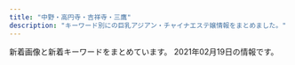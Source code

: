```yaml
---
title: "中野・高円寺・吉祥寺・三鷹"
description: "キーワード別にの巨乳アジアン・チャイナエステ嬢情報をまとめました。"
---
```


新着画像と新着キーワードをまとめています。
2021年02月19日の情報です。

<DmmAffiliateIns />
<KeywordTable
  shops={
    [
    {
        "name": "\u30e9\u30ad\u30e5\u30a2",
        "station": "JR\u837b\u7aaa\u99c5\u5357\u53e3",
        "url": "http://lacure.oks.bz/",
        "keywords": {
            "\u30bb\u30af\u30b7\u30fc": 3,
            "85": 1,
            "87": 1,
            "C": 2,
            "D": 2,
            "86": 2
        },
        "img_links": [
            "http://lacure.oks.bz/photos/sites/19/2021/01/2021011112261455.jpg",
            "http://lacure.oks.bz/images/face_bj1.png",
            "http://lacure.oks.bz/photos/sites/19/2021/01/2021011112393578.jpg",
            "http://lacure.oks.bz/images/room2.jpg",
            "http://lacure.oks.bz/images/m4.jpg",
            "http://lacure.oks.bz/images/s_staff.png",
            "http://lacure.oks.bz/photos/sites/19/2021/01/2021011112261964.jpg",
            "http://lacure.oks.bz/photos/sites/19/2021/01/2021011112261438.jpg",
            "http://lacure.oks.bz/images/room1.jpg",
            "http://lacure.oks.bz/photos/sites/19/2021/01/2021011112261516.jpg",
            "http://lacure.oks.bz/photos/sites/19/2021/01/2021011112261714.jpg",
            "http://lacure.oks.bz/images/news.jpg",
            "http://lacure.oks.bz/photos/sites/19/2019/02/2019021111235740-e1549851847368.jpg",
            "http://lacure.oks.bz/images/top.jpg",
            "http://lacure.oks.bz/photos/sites/19/2021/01/2021011112261995.jpg",
            "http://lacure.oks.bz/photos/sites/19/2021/01/2021010611082189.jpg",
            "http://lacure.oks.bz/photos/sites/19/2021/01/202101111226185.jpg",
            "http://lacure.oks.bz/images/room3.jpg",
            "http://lacure.oks.bz/photos/sites/19/2021/01/2021011112261593.jpg",
            "http://lacure.oks.bz/photos/sites/19/2021/01/2021011112443789.jpg",
            "http://lacure.oks.bz/images/mobile.jpg",
            "http://lacure.oks.bz/photos/sites/19/2021/01/2021011112261781.jpg",
            "http://lacure.oks.bz/photos/sites/19/2021/01/2021011112394134.jpg",
            "http://lacure.oks.bz/images/m3.jpg",
            "http://lacure.oks.bz/photos/sites/19/2021/01/202101111226158.jpg",
            "http://lacure.oks.bz/images/m1.jpg",
            "http://lacure.oks.bz/images/1.jpg",
            "http://lacure.oks.bz/photos/sites/19/2020/06/2020062110315080.jpg",
            "http://lacure.oks.bz/images/face.jpg",
            "http://lacure.oks.bz/images/room4.jpg",
            "http://lacure.oks.bz/images/pick.jpg",
            "http://lacure.oks.bz/photos/sites/19/2021/01/2021011112261833.jpg",
            "http://lacure.oks.bz/photos/sites/19/2017/06/staff1-e1523757806454.jpg",
            "http://lacure.oks.bz/photos/sites/19/2021/01/2021011112261830.jpg",
            "http://lacure.oks.bz/photos/sites/19/2021/01/2021011112261794.jpg",
            "http://lacure.oks.bz/images/m2.jpg"
        ]
    },
    {
        "url": "http://oasis.rankuens.com/",
        "name": "\u30aa\u30a2\u30b7\u30b9",
        "img_links": [
            "http://oasis.rankuens.com/css/nav/nav-003.jpg",
            "http://oasis.rankuens.com/css/nav/nav-004.jpg",
            "http://oasis.rankuens.com/css/top02.jpg",
            "http://oasis.rankuens.com/css/osusume001.png",
            "http://oasis.rankuens.com/css/staff/staff04-a.png",
            "http://oasis.rankuens.com/css/c01.png",
            "http://oasis.rankuens.com/css/staff/staff03.png",
            "http://oasis.rankuens.com/css/staff/staff01-a.png",
            "http://oasis.rankuens.com/css/staff/staff02.png",
            "http://oasis.rankuens.com/css/staff/staff01.png",
            "http://oasis.rankuens.com/css/nav/nav-005.jpg",
            "http://oasis.rankuens.com/css/nav/nav-006.jpg",
            "http://oasis.rankuens.com/css/head.jpg",
            "http://oasis.rankuens.com/css/staff/staff04.png",
            "http://oasis.rankuens.com/css/nav/nav-001.jpg",
            "http://oasis.rankuens.com/css/nav/nav-002.jpg",
            "http://oasis.rankuens.com/css/staff/staff03-a.png",
            "http://oasis.rankuens.com/css/staff/staff02-a.png",
            "http://oasis.rankuens.com/css/top03.png"
        ],
        "keywords": {
            "86": 1,
            "C": 1,
            "D": 3,
            "89": 3
        },
        "station": "JR\u837b\u7aaa\u99c5\u897f\u53e3"
    },
    {
        "img_links": [
            "http://www.es-selene.link/staff/aris.jpg",
            "http://www.es-selene.link/sp/images/ac2.jpg",
            "http://www.es-selene.link/sp/images/rec2.jpg",
            "http://www.es-selene.link/images/sys1.png",
            "http://www.es-selene.link/img/yuki1.jpg",
            "http://www.es-selene.link/sp/images/sys5.jpg",
            "http://www.es-selene.link/images/sys2.png",
            "http://www.es-selene.link/img/sora1.jpg",
            "http://www.es-selene.link/sp/images/ameba.jpg",
            "http://www.es-selene.link/sp/images/sisu_t.jpg",
            "http://www.es-selene.link/sp/images/sys3.jpg",
            "http://www.es-selene.link/images/mobile.jpg",
            "http://www.es-selene.link/sp/menu/staff.jpg",
            "http://www.es-selene.link/img/ena1.jpg",
            "http://www.es-selene.link/images/int1.png",
            "http://www.es-selene.link/sp/images/ac1.jpg",
            "http://www.es-selene.link/sp/staff/ena.jpg",
            "http://www.es-selene.link/sp/img/aris1.jpg",
            "http://www.es-selene.link/sp/images/interior_t.jpg",
            "http://www.es-selene.link/sp/images/sys2.jpg",
            "http://www.es-selene.link/sp/staff/sora.jpg",
            "http://www.es-selene.link/sp/img/ena1.jpg",
            "http://www.es-selene.link/img/miki1.jpg",
            "http://www.es-selene.link/sp/images/tel.jpg",
            "http://www.es-selene.link/sp/images/pc.jpg",
            "http://www.es-selene.link/sp/img/yuki1.jpg",
            "http://www.es-selene.link/sp/menu/top.jpg",
            "http://www.es-selene.link/images/koko_200x40.png",
            "http://www.es-selene.link/images/ac2.png",
            "http://www.es-selene.link/sp/images/head.jpg",
            "http://www.es-selene.link/images/line.png",
            "http://www.es-selene.link/images/sm.jpg",
            "http://www.es-selene.link/img/aris1.jpg",
            "http://www.es-selene.link/staff/miki.jpg",
            "http://www.es-selene.link/sp/staff/miki.jpg",
            "http://www.es-selene.link/sp/menu/interior.jpg",
            "http://www.es-selene.link/images/int2.png",
            "http://www.es-selene.link/img/yui1.jpg",
            "http://www.es-selene.link/staff/yui.jpg",
            "http://www.es-selene.link/images/news.jpg",
            "http://www.es-selene.link/sp/img/yui1.jpg",
            "http://www.es-selene.link/images/staff_t.png",
            "http://www.es-selene.link/sp/img/miki1.jpg",
            "http://www.es-selene.link/sp/staff/yui.jpg",
            "http://www.es-selene.link/sp/images/time.jpg",
            "http://www.es-selene.link/sp/images/int1.jpg",
            "http://www.es-selene.link/staff/ena.jpg",
            "http://www.es-selene.link/staff/yuki.jpg",
            "http://www.es-selene.link/sp/images/newsb.jpg",
            "http://www.es-selene.link/sp/images/int2.jpg",
            "http://www.es-selene.link/sp/images/staff_t.jpg",
            "http://www.es-selene.link/sp/images/sys4.jpg",
            "http://www.es-selene.link/images/head.jpg",
            "http://www.es-selene.link/sp/staff/yuki.jpg",
            "http://www.es-selene.link/sp/images/rec1.jpg",
            "http://www.es-selene.link/staff/sora.jpg",
            "http://www.es-selene.link/sp/staff/aris.jpg",
            "http://www.es-selene.link/images/interior_t.png",
            "http://www.es-selene.link/sp/img/sora1.jpg",
            "http://www.es-selene.link/sp/images/footer.jpg",
            "http://www.es-selene.link/sp/images/top.jpg",
            "http://www.es-selene.link/images/ac1.png",
            "http://www.es-selene.link/sp/images/sys1.jpg",
            "http://www.es-selene.link/sp/images/news_t.jpg"
        ],
        "name": "Selene*\u30bb\u30ec\u30fc\u30cd",
        "url": "http://www.es-selene.link/",
        "keywords": {},
        "station": "JR\u6771\u4e2d\u91ce\u99c5\u6771\u53e3"
    },
    {
        "name": "\u306f\u3059\u3053",
        "keywords": {},
        "img_links": [],
        "url": "http://hasuko.work/",
        "station": "JR\u897f\u837b\u7aaa\u99c5\u5357\u53e3"
    },
    {
        "station": "JR\u5409\u7965\u5bfa\u99c5\u5317\u53e3",
        "name": "Flower",
        "url": "http://flower.este.work/",
        "img_links": [
            "http://flower.este.work/2/uploadimg/1588680350.jpg",
            "http://flower.este.work/2/uploadimg/1605325806.jpg",
            "http://flower.este.work/tel-c3a2f172a4364233cf4953ba8413cf3ce106683e214ac163f0bcec0a8d4147e4.png",
            "http://flower.este.work/road04.jpg",
            "http://flower.este.work/road02.jpg",
            "http://flower.este.work/clock-5cc2bd5bcb7451b383ea47c700e43ebef3d82c1ed848c3d687cdd456fbe5589c.png",
            "http://flower.este.work/2/uploadimg/1582956017.jpg",
            "http://flower.este.work/2/uploadimg/1605327663.jpg",
            "http://flower.este.work/2/uploadimg/1605325605.jpg",
            "http://flower.este.work/road03.jpg",
            "http://flower.este.work/road01.jpg",
            "http://flower.este.work/2/uploadimg/1594008592.jpg",
            "http://flower.este.work/2/uploadimg/1582955908.jpg",
            "http://flower.este.work/2/uploadimg/1605325559.jpg",
            "http://flower.este.work/2/uploadimg/1582956078.jpg"
        ],
        "keywords": {
            "84": 22,
            "88": 22,
            "D": 22,
            "90": 22,
            "83": 10,
            "C": 10,
            "E": 44
        }
    },
    {
        "station": "\u4e95\u837b\u99c5\u5357\u53e3",
        "name": "Cherry-\u30c1\u30a7\u30ea\u30fc-",
        "img_links": [
            "http://relax-esthe.blue/images/cg4.jpg",
            "http://relax-esthe.blue/images/s1.jpg",
            "http://relax-esthe.blue/images/s5.jpg",
            "http://relax-esthe.blue/images/mobile.jpg",
            "http://relax-esthe.blue/images/s2.jpg",
            "http://relax-esthe.blue/images/s3.jpg",
            "http://relax-esthe.blue/images/cg2.jpg",
            "http://relax-esthe.blue/images/bnr200.jpg",
            "http://relax-esthe.blue/images/cg1.jpg",
            "http://relax-esthe.blue/images/cg3.jpg"
        ],
        "keywords": {},
        "url": "http://relax-esthe.blue/"
    },
    {
        "url": "https://www.kagura.tokyo/",
        "name": "\u3084\u3059\u3089\u304e\u51e6 \u82b1\u697d",
        "keywords": {},
        "station": "JR\u897f\u837b\u7aaa\u99c5\u5357\u53e3",
        "img_links": [
            "https://static.wixstatic.com/media/11062b_84f0c9aa252b4b2ab1114febc012eacbf000.jpg",
            "https://static.wixstatic.com/media/3f1889_365a1c01b11e45068c4432b93f9c4bae~mv2.png",
            "https://static.wixstatic.com/media/3f1889_769941b5f63d44329a1797c335d938ee~mv2.png",
            "https://static.wixstatic.com/media/3f1889_31b52551f2694c2f911b20e71ef2b3b2~mv2_d_2700_1600_s_2.jpg",
            "https://static.wixstatic.com/media/3f1889_42006b8157ef484d90a6ac233fe797a4~mv2_d_2300_3517_s_2.png",
            "https://static.wixstatic.com/media/3f1889_734d04c2a52d4e95afc0c103f98beb36~mv2.jpg",
            "https://static.wixstatic.com/media/3f1889_e91341eb203e4243bc92a5de17a173e2~mv2.png",
            "https://static.wixstatic.com/media/3f1889_ab8d2cf7913a412283ba6a9b444d2a6e~mv2.png",
            "https://static.wixstatic.com/media/3f1889_df432e03872140c38add5b2746291971~mv2_d_1280_4830_s_2.png",
            "https://static.wixstatic.com/media/11062b_2042bb7351284f0f982e4787d37415e6f000.jpg",
            "https://static.wixstatic.com/media/11062b_adfb71c8d3184c0da6217c56e72cfd34f000.jpg",
            "https://static.wixstatic.com/media/3f1889_fcd9b2e88eaf4467b0d433f465f82e29~mv2.jpg",
            "https://static.wixstatic.com/media/3f1889_8c2e9b0dd6a64ae4baaf64673e8f3f0f~mv2.jpg",
            "https://static.wixstatic.com/media/3f1889_8e4787061f714a468e91941852cf1eec~mv2_d_1599_4320_s_2.jpg",
            "https://static.wixstatic.com/media/11062b_8b93d3d5a6584b69893408bb08e64122f000.jpg",
            "https://static.wixstatic.com/media/3f1889_d5863990d0fb4ec5be54d7f6e68f3d5f~mv2.png"
        ]
    },
    {
        "station": "JR\u837b\u7aaa\u99c5\u897f\u53e3",
        "keywords": {
            "C": 4,
            "87": 11,
            "90": 1,
            "85": 1,
            "86": 2,
            "D": 12,
            "E": 1,
            "88": 2
        },
        "name": "Tiramisu-\u30c6\u30a3\u30e9\u30df\u30b9-",
        "img_links": [
            "http://tiramisu-o.com/images/index_03.jpg",
            "http://tiramisu-o.com/images/index_06.jpg",
            "http://tiramisu-o.com/uploads/ad5b83ad32836796dd7749edbda88c42.jpg",
            "http://tiramisu-o.com/uploads/0f11fd28e7ec7bc3475d7e4d04d97321.jpg",
            "http://tiramisu-o.com/images/index_01.jpg",
            "http://tiramisu-o.com/uploads/0576a8bf93edc11647c2e4e17ae1a0e1.jpg",
            "http://tiramisu-o.com/images/index_12.jpg",
            "http://tiramisu-o.com/images/index_05.jpg",
            "http://tiramisu-o.com/images/index_17.jpg",
            "http://tiramisu-o.com/images/index_19.jpg",
            "http://tiramisu-o.com/uploads/ece2636e552ccdbaf2cac9f9eee51c28.jpg",
            "http://tiramisu-o.com/uploads/4e0b8c43eddabd91acede0412c242113.jpg",
            "http://tiramisu-o.com/uploads/74cae8e5ad5ff370a7835faa49a59ed0.jpg",
            "http://tiramisu-o.com/images/photo_11.jpg",
            "http://tiramisu-o.com/images/index_10.jpg",
            "http://tiramisu-o.com/images/index_08.jpg",
            "http://tiramisu-o.com/images/index_15.jpg",
            "http://tiramisu-o.com/images/index_24.jpg",
            "http://tiramisu-o.com/images/girls_11.jpg",
            "http://tiramisu-o.com/uploads/1a05c443783e211268f5fd91fee961e6.jpg",
            "http://tiramisu-o.com/images/girls_13.jpg",
            "http://tiramisu-o.com/images/index_07.jpg",
            "http://tiramisu-o.com/uploads/5884fb095e084ab1c3fb3c13535db9d6.jpg",
            "http://tiramisu-o.com/images/photo_12.jpg",
            "http://tiramisu-o.com/images/index_20.jpg",
            "http://tiramisu-o.com/uploads/7c58aaecf422209a030b99bb8792a1cf.jpg",
            "http://tiramisu-o.com/images/link_11.jpg",
            "http://tiramisu-o.com/my_work/images/pic1.png",
            "http://tiramisu-o.com/uploads/8db399091a85c075e1f0d0901aa7d948.jpg",
            "http://tiramisu-o.com/uploads/7ad70e845e154bf3fac932727fb23777.jpg",
            "http://tiramisu-o.com/uploads/6f76cd9eaff23d5d6398e9d606a901d1.jpg",
            "http://tiramisu-o.com/images/index_22.jpg",
            "http://tiramisu-o.com/uploads/702c1288dd9843aabfbb06d182fec4f4.jpg",
            "http://tiramisu-o.com/images/index_16.jpg",
            "http://tiramisu-o.com/uploads/c16088aeb419267011cf1f6cb5153cea.jpg",
            "http://tiramisu-o.com/uploads/24dc578533fbd40c88dba3454a90df13.jpg",
            "http://tiramisu-o.com/images/index_02.jpg",
            "http://tiramisu-o.com/images/index_09.jpg",
            "http://tiramisu-o.com/images/index_23.jpg",
            "http://tiramisu-o.com/uploads/01928d7157707ed584ed91afaee09aa7.jpg",
            "http://tiramisu-o.com/uploads/748d799dda38b94591609302af071dd7.jpg",
            "http://tiramisu-o.com/images/index_13.jpg",
            "http://tiramisu-o.com/uploads/a127317ec4f5d0dc2281168df4090856.jpg",
            "http://tiramisu-o.com/uploads/a7263623a76fce9fd9e74e3c5231dde6.jpg",
            "http://tiramisu-o.com/images/index_18.jpg",
            "http://tiramisu-o.com/images/index_04.jpg",
            "http://tiramisu-o.com/uploads/5978b51ecca66ca81d431bcaad128c75.jpg"
        ],
        "url": "http://tiramisu-o.com/"
    },
    {
        "url": "http://sei-ren.work/",
        "keywords": {},
        "name": "\u6e05\u604b \uff5e\u305b\u3044\u308c\u3093\uff5e",
        "station": "JR\u897f\u837b\u7aaa\u99c5\u5317\u53e3",
        "img_links": [
            "http://sei-ren.work/sp/images/s3.jpg",
            "http://sei-ren.work/sp/images/topgirl.jpg",
            "http://sei-ren.work/sp/images/footer.png",
            "http://sei-ren.work/sp/menu/staff.jpg",
            "http://sei-ren.work/sp/images/rec.jpg",
            "http://sei-ren.work/sp/images/sisu_t.jpg",
            "http://sei-ren.work/sp/images/tel.jpg",
            "http://sei-ren.work/sp/menu/interior.jpg",
            "http://sei-ren.work/img/sizuka1.png",
            "http://sei-ren.work/img/haru1.png",
            "http://sei-ren.work/sp/images/e2.jpg",
            "http://sei-ren.work/staff/moe.jpg",
            "http://sei-ren.work/sp/staff/mimi.jpg",
            "http://sei-ren.work/sp/images/e3.jpg",
            "http://sei-ren.work/sp/staff/sizuka.jpg",
            "http://sei-ren.work/images/rec.jpg",
            "http://sei-ren.work/sp/img/riri1.png",
            "http://sei-ren.work/images/b1.jpg",
            "http://sei-ren.work/sp/img/mimi1.png",
            "http://sei-ren.work/sp/images/s2.jpg",
            "http://sei-ren.work/sp/images/staff_t.jpg",
            "http://sei-ren.work/staff/mimi.jpg",
            "http://sei-ren.work/sp/images/sys3.jpg",
            "http://sei-ren.work/sp/staff/riri.jpg",
            "http://sei-ren.work/sp/menu/sisu.jpg",
            "http://sei-ren.work/sp/img/sizuka1.png",
            "http://sei-ren.work/images/staff_t.jpg",
            "http://sei-ren.work/images/interior_t.jpg",
            "http://sei-ren.work/images/sys2.jpg",
            "http://sei-ren.work/sp/images/sys1.jpg",
            "http://sei-ren.work/sp/images/e4.jpg",
            "http://sei-ren.work/sp/staff/haru.jpg",
            "http://sei-ren.work/images/b2.jpg",
            "http://sei-ren.work/img/mimi1.png",
            "http://sei-ren.work/staff/haru.jpg",
            "http://sei-ren.work/sp/images/interior_t.jpg",
            "http://sei-ren.work/sp/images/sisu1.png",
            "http://sei-ren.work/sp/images/head.jpg",
            "http://sei-ren.work/images/tg.jpg",
            "http://sei-ren.work/images/news.jpg",
            "http://sei-ren.work/images/head.jpg",
            "http://sei-ren.work/staff/riri.jpg",
            "http://sei-ren.work/img/riri1.png",
            "http://sei-ren.work/images/sys3.jpg",
            "http://sei-ren.work/img/moe1.png",
            "http://sei-ren.work/sp/images/int1.jpg",
            "http://sei-ren.work/images/int2.jpg",
            "http://sei-ren.work/images/sys4.jpg",
            "http://sei-ren.work/sp/images/ac1.jpg",
            "http://sei-ren.work/images/int1.jpg",
            "http://sei-ren.work/sp/images/newsb.png",
            "http://sei-ren.work/sp/images/e5.jpg",
            "http://sei-ren.work/sp/images/e1.jpg",
            "http://sei-ren.work/sp/menu/top.jpg",
            "http://sei-ren.work/sp/img/haru1.png",
            "http://sei-ren.work/sp/staff/moe.jpg",
            "http://sei-ren.work/sp/images/e6.jpg",
            "http://sei-ren.work/sp/images/s4.jpg",
            "http://sei-ren.work/images/sys1.jpg",
            "http://sei-ren.work/sp/images/sys4.png",
            "http://sei-ren.work/sp/images/news.jpg",
            "http://sei-ren.work/staff/sizuka.jpg",
            "http://sei-ren.work/sp/images/int2.png",
            "http://sei-ren.work/images/b3.jpg",
            "http://sei-ren.work/sp/images/sys2.jpg",
            "http://sei-ren.work/sp/img/moe1.png",
            "http://sei-ren.work/images/sm.jpg"
        ]
    },
    {
        "img_links": [
            "http://www.come0.work/templets/default/picture/tit4.jpg",
            "http://www.come0.work/templets/default/picture/sys1.jpg",
            "http://www.come0.work/uploads/201110/1-201110102F2323.jpg",
            "http://www.come0.work/{dede:global.cfg_templets_skin/}/picture/cg01.jpg",
            "http://www.come0.work/templets/default/picture/tit5.jpg",
            "http://www.come0.work/templets/default/picture/stal.png",
            "http://www.come0.work/templets/default/picture/footer.png",
            "http://www.come0.work/uploads/201102/1-201102105636225.jpg",
            "http://www.come0.work/templets/default/picture/top03.png",
            "http://www.come0.work/templets/default/picture/tit2.jpg",
            "http://www.come0.work/uploads/201102/1-201102105649605.jpg",
            "http://www.come0.work/templets/default/picture/tit3.jpg",
            "http://www.come0.work/templets/default/picture/top01.png",
            "http://www.come0.work/templets/default/picture/tit1.jpg",
            "http://www.come0.work/templets/default/picture/top02.png",
            "http://www.come0.work/{dede:global.cfg_templets_skin/}/picture/cg02.jpg"
        ],
        "url": "http://www.come0.work/",
        "name": "\u591c\u6765\u9999",
        "station": "JR\u4e2d\u91ce\u99c5\u5357\u53e3",
        "keywords": {
            "\u4e73": 1
        }
    },
    {
        "url": "http://es-chocolat.xyz/",
        "img_links": [
            "http://es-chocolat.xyz/_src/49902400/33.pic.jpg",
            "http://es-chocolat.xyz/_src/33129977/navi_04.png",
            "http://es-chocolat.xyz/_src/18134198/3_15.png",
            "http://es-chocolat.xyz/_src/18133986/bottom.png",
            "http://es-chocolat.xyz/_src/18134034/bottom.png",
            "http://es-chocolat.xyz/_src/18134356/7.jpg",
            "http://es-chocolat.xyz/_src/50013795/bktolist.png",
            "http://es-chocolat.xyz/_src/18134410/navi2_01.png",
            "http://es-chocolat.xyz/_src/18134418/navi2_05.png",
            "http://es-chocolat.xyz/_src/18133968/navi_04.png",
            "http://es-chocolat.xyz/_src/18134217/sign.png",
            "http://es-chocolat.xyz/_src/33129999/sign.png",
            "http://es-chocolat.xyz/_src/33130662/img20190609213421010769.png",
            "http://es-chocolat.xyz/_src/18134219/22.png",
            "http://es-chocolat.xyz/_src/22731317/bktolist.png",
            "http://es-chocolat.xyz/_src/18133937/img20180424160806536942.png",
            "http://es-chocolat.xyz/_src/50013751/bktolist.png",
            "http://es-chocolat.xyz/_src/44966918/navi_04.png",
            "http://es-chocolat.xyz/_src/22138620/3_15.png",
            "http://es-chocolat.xyz/_src/18134404/navi_05.png",
            "http://es-chocolat.xyz/_src/20562690/img20181212223846686715.png",
            "http://es-chocolat.xyz/_src/33130036/bktolist.png",
            "http://es-chocolat.xyz/_src/20562416/navi_04.png",
            "http://es-chocolat.xyz/_src/18134038/sign.png",
            "http://es-chocolat.xyz/_src/33627329/bktotop.png",
            "http://es-chocolat.xyz/_src/22138618/navi_04.png",
            "http://es-chocolat.xyz/_src/33130061/22.png",
            "http://es-chocolat.xyz/_src/18134351/navi_04.png",
            "http://es-chocolat.xyz/_src/50013818/sign.png",
            "http://es-chocolat.xyz/_src/18134196/navi_04.png",
            "http://es-chocolat.xyz/_src/18134155/bktotop.png",
            "http://es-chocolat.xyz/_src/18134408/navi_07.png",
            "http://es-chocolat.xyz/_src/22731312/1_20181127194254048.jpg",
            "http://es-chocolat.xyz/_src/22138733/staffs.png",
            "http://es-chocolat.xyz/_src/20562434/4_20181127194254122.jpg",
            "http://es-chocolat.xyz/_src/18134019/3_15.png",
            "http://es-chocolat.xyz/_src/44966941/bktotop.png",
            "http://es-chocolat.xyz/_src/22138641/bottom.png",
            "http://es-chocolat.xyz/_src/22138713/3_20181127194254125.jpg",
            "http://es-chocolat.xyz/_src/33130661/img20190609213421023161.png",
            "http://es-chocolat.xyz/_src/18134390/g2.png",
            "http://es-chocolat.xyz/_src/18134398/navi_02.png",
            "http://es-chocolat.xyz/_src/22138721/3_20181127194254125.jpg",
            "http://es-chocolat.xyz/_src/50013743/stafflist2.png",
            "http://es-chocolat.xyz/_src/50013861/stafflist2.png",
            "http://es-chocolat.xyz/_src/50013879/wechatimg213.jpg",
            "http://es-chocolat.xyz/_src/18134420/navi2_06.png",
            "http://es-chocolat.xyz/_src/18134402/navi_04.png",
            "http://es-chocolat.xyz/_src/33627567/stafflist.png",
            "http://es-chocolat.xyz/_src/18134180/bottom.png",
            "http://es-chocolat.xyz/_src/33627304/navi_04.png",
            "http://es-chocolat.xyz/_src/50013858/stafflist.png",
            "http://es-chocolat.xyz/_src/33627570/695c3f0fd79807afc049cea9c67e75e.jpg",
            "http://es-chocolat.xyz/_src/44966911/navi_04.png",
            "http://es-chocolat.xyz/_src/33129979/bktolist.png",
            "http://es-chocolat.xyz/_src/22138554/navi_04.png",
            "http://es-chocolat.xyz/_src/49902405/35.pic.jpg",
            "http://es-chocolat.xyz/_src/18133956/botoom1.jpg",
            "http://es-chocolat.xyz/_src/33129976/img20190609202615063658.jpg",
            "http://es-chocolat.xyz/_src/33626992/stafflist.png",
            "http://es-chocolat.xyz/_src/18133970/3_15.png",
            "http://es-chocolat.xyz/_src/22731340/sign.png",
            "http://es-chocolat.xyz/_src/18134220/bktotop.png",
            "http://es-chocolat.xyz/_src/44966913/3_15.png",
            "http://es-chocolat.xyz/_src/50013877/wechatimg215.jpg",
            "http://es-chocolat.xyz/_src/22353698/wechatimg226.jpg",
            "http://es-chocolat.xyz/_src/18134089/7.jpg",
            "http://es-chocolat.xyz/_src/18134312/navi_04.png",
            "http://es-chocolat.xyz/_src/50013797/stafflist.png",
            "http://es-chocolat.xyz/_src/18133992/22.png",
            "http://es-chocolat.xyz/_src/18134133/3_15.png",
            "http://es-chocolat.xyz/_src/18134381/22.png",
            "http://es-chocolat.xyz/_src/18133948/navi_04.png",
            "http://es-chocolat.xyz/_src/33130677/img20190609220130143215.jpg",
            "http://es-chocolat.xyz/_src/33130671/img20190609215859327948.jpg",
            "http://es-chocolat.xyz/_src/22731555/wechatimg255.jpg",
            "http://es-chocolat.xyz/_src/50013755/stafflist2.png",
            "http://es-chocolat.xyz/_src/18134163/navi_04.png",
            "http://es-chocolat.xyz/_src/18134406/navi_06.png",
            "http://es-chocolat.xyz/_src/22138647/22.png",
            "http://es-chocolat.xyz/_src/22138581/sign.png",
            "http://es-chocolat.xyz/_src/28251430/img20181212223846686715.png",
            "http://es-chocolat.xyz/_src/18134187/bktotop.png",
            "http://es-chocolat.xyz/_src/20562455/22.png",
            "http://es-chocolat.xyz/_src/44966938/sign.png",
            "http://es-chocolat.xyz/_src/18134428/s4_20171130213927087.png",
            "http://es-chocolat.xyz/_src/18133945/22.png",
            "http://es-chocolat.xyz/_src/49902396/31.jpg",
            "http://es-chocolat.xyz/_src/50013742/stafflist.png",
            "http://es-chocolat.xyz/_src/33130059/sign.png",
            "http://es-chocolat.xyz/_src/20562430/bktolist.png",
            "http://es-chocolat.xyz/_src/20562456/bktotop.png",
            "http://es-chocolat.xyz/_src/18134152/sign.png",
            "http://es-chocolat.xyz/_src/44966940/22.png",
            "http://es-chocolat.xyz/_src/18134319/bktolist.png",
            "http://es-chocolat.xyz/_src/50013776/22.png",
            "http://es-chocolat.xyz/_src/18134416/navi2_04.png",
            "http://es-chocolat.xyz/_src/22731319/navi_04.png",
            "http://es-chocolat.xyz/_src/22731315/3_15.png",
            "http://es-chocolat.xyz/_src/22138558/bktolist.png",
            "http://es-chocolat.xyz/_src/49902393/30.pic.jpg",
            "http://es-chocolat.xyz/_src/18134422/s1_20171130213841322.png",
            "http://es-chocolat.xyz/_src/49902408/36.pic.jpg",
            "http://es-chocolat.xyz/_src/33130055/bottom.png",
            "http://es-chocolat.xyz/_src/50013821/bktotop.png",
            "http://es-chocolat.xyz/_src/18134396/navi_01.png",
            "http://es-chocolat.xyz/_src/22731342/22.png",
            "http://es-chocolat.xyz/_src/50013749/3_15.png",
            "http://es-chocolat.xyz/_src/50013793/3_15.png",
            "http://es-chocolat.xyz/_src/20562449/bottom.png",
            "http://es-chocolat.xyz/_src/18134186/22.png",
            "http://es-chocolat.xyz/_src/33627299/navi_04.png",
            "http://es-chocolat.xyz/_src/22138625/bktolist.png",
            "http://es-chocolat.xyz/_src/18134314/3_15.png",
            "http://es-chocolat.xyz/_src/33130175/img20190609213421023161.png",
            "http://es-chocolat.xyz/_src/50013814/bottom.png",
            "http://es-chocolat.xyz/_src/22731498/1_20181127194254048.jpg",
            "http://es-chocolat.xyz/_src/44966909/stafflist.png",
            "http://es-chocolat.xyz/_src/18133990/sign.png",
            "http://es-chocolat.xyz/_src/18133950/3_15.png",
            "http://es-chocolat.xyz/_src/20562490/img20181212223846686715.png",
            "http://es-chocolat.xyz/_src/50013753/navi_04.png",
            "http://es-chocolat.xyz/_src/50013820/22.png",
            "http://es-chocolat.xyz/_src/44966917/stafflist.png",
            "http://es-chocolat.xyz/_src/33627326/sign.png",
            "http://es-chocolat.xyz/_src/33130171/img20190609213421010769.png",
            "http://es-chocolat.xyz/_src/18133965/bktotop.png",
            "http://es-chocolat.xyz/_src/20562432/navi_04.png",
            "http://es-chocolat.xyz/_src/18134017/navi_04.png",
            "http://es-chocolat.xyz/_src/33130034/3_15.png",
            "http://es-chocolat.xyz/_src/33130038/navi_04.png",
            "http://es-chocolat.xyz/_src/18134316/6_20181127194254137.jpg",
            "http://es-chocolat.xyz/_src/50013791/navi_04.png",
            "http://es-chocolat.xyz/_src/44966949/stafflist.png",
            "http://es-chocolat.xyz/_src/18134357/navi_04.png",
            "http://es-chocolat.xyz/_src/33627322/bottom.png",
            "http://es-chocolat.xyz/_src/22731336/bottom.png",
            "http://es-chocolat.xyz/_src/20469703/slider2.jpg",
            "http://es-chocolat.xyz/_src/18134359/bktolist.png",
            "http://es-chocolat.xyz/_src/18134391/g3.png",
            "http://es-chocolat.xyz/_src/18134154/22.png",
            "http://es-chocolat.xyz/_src/33129972/navi_04.png",
            "http://es-chocolat.xyz/_src/33627301/3_15.png",
            "http://es-chocolat.xyz/_src/18134213/bottom.png",
            "http://es-chocolat.xyz/_src/18134165/3_15.png",
            "http://es-chocolat.xyz/_src/22138648/bktotop.png",
            "http://es-chocolat.xyz/_src/18134379/sign.png",
            "http://es-chocolat.xyz/_src/22731343/bktotop.png",
            "http://es-chocolat.xyz/_src/18134382/bktotop.png",
            "http://es-chocolat.xyz/_src/20562428/3_15.png",
            "http://es-chocolat.xyz/_src/22138562/2_20181127194254098.jpg",
            "http://es-chocolat.xyz/_src/22138622/3_20181127194254125.jpg",
            "http://es-chocolat.xyz/_src/33627303/stafflist.png",
            "http://es-chocolat.xyz/_src/22138645/sign.png",
            "http://es-chocolat.xyz/_src/44966950/wechatimg32.jpg",
            "http://es-chocolat.xyz/_src/18134131/navi_04.png",
            "http://es-chocolat.xyz/_src/33129974/3_15.png",
            "http://es-chocolat.xyz/_src/18134148/bottom.png",
            "http://es-chocolat.xyz/_src/18134335/bottom.png",
            "http://es-chocolat.xyz/_src/49902398/32.pic.jpg",
            "http://es-chocolat.xyz/_src/33130032/navi_04.png",
            "http://es-chocolat.xyz/_src/33130002/bktotop.png",
            "http://es-chocolat.xyz/_src/33627306/bktolist.png",
            "http://es-chocolat.xyz/_src/18134339/sign.png",
            "http://es-chocolat.xyz/_src/18134426/s3_20171130213911574.png",
            "http://es-chocolat.xyz/_src/33129995/bottom.png",
            "http://es-chocolat.xyz/_src/18134389/g1.png",
            "http://es-chocolat.xyz/_src/18134400/navi_03.png",
            "http://es-chocolat.xyz/_src/22138623/navi_04.png",
            "http://es-chocolat.xyz/_src/44966915/bktolist.png",
            "http://es-chocolat.xyz/_src/18134375/bottom.png",
            "http://es-chocolat.xyz/_src/18134227/6_20181127194254137.jpg",
            "http://es-chocolat.xyz/_src/18134412/navi2_02.png",
            "http://es-chocolat.xyz/_src/20562453/sign.png",
            "http://es-chocolat.xyz/_src/18134341/22.png",
            "http://es-chocolat.xyz/_src/18134342/bktotop.png",
            "http://es-chocolat.xyz/_src/22138577/bottom.png",
            "http://es-chocolat.xyz/_src/50013747/navi_04.png",
            "http://es-chocolat.xyz/_src/33130040/img20190609202615051222.jpg",
            "http://es-chocolat.xyz/_src/18133943/sign.png",
            "http://es-chocolat.xyz/_src/50013777/bktotop.png",
            "http://es-chocolat.xyz/_src/50013774/sign.png",
            "http://es-chocolat.xyz/_src/18134414/navi2_03.png",
            "http://es-chocolat.xyz/_src/22731313/navi_04.png",
            "http://es-chocolat.xyz/_src/18134228/7.jpg",
            "http://es-chocolat.xyz/_src/22138583/22.png",
            "http://es-chocolat.xyz/_src/18134042/bktotop.png",
            "http://es-chocolat.xyz/_src/44966934/bottom.png",
            "http://es-chocolat.xyz/_src/18134317/navi_04.png",
            "http://es-chocolat.xyz/_src/18134353/3_15.png",
            "http://es-chocolat.xyz/_src/49902403/34.pic.jpg",
            "http://es-chocolat.xyz/_src/50013798/navi_04.png",
            "http://es-chocolat.xyz/_src/18134184/sign.png",
            "http://es-chocolat.xyz/_src/18133993/bktotop.png",
            "http://es-chocolat.xyz/_src/50013770/bottom.png",
            "http://es-chocolat.xyz/_src/33130001/22.png",
            "http://es-chocolat.xyz/_src/22731321/1_20181127194254048.jpg",
            "http://es-chocolat.xyz/_src/22138560/navi_04.png",
            "http://es-chocolat.xyz/_src/18133963/bottom.png",
            "http://es-chocolat.xyz/_src/18134087/6_20181127194254137.jpg",
            "http://es-chocolat.xyz/_src/18134424/s2_20171130213856051.png",
            "http://es-chocolat.xyz/_src/33130062/bktotop.png",
            "http://es-chocolat.xyz/_src/33627328/22.png",
            "http://es-chocolat.xyz/_src/18134040/22.png",
            "http://es-chocolat.xyz/_src/22138584/bktotop.png",
            "http://es-chocolat.xyz/_src/22138556/3_15.png"
        ],
        "name": "\u30b7\u30e7\u30b3\u30e9",
        "station": "JR\u837b\u7aaa\u99c5\u897f\u53e3",
        "keywords": {
            "85": 13,
            "84": 9,
            "87": 8,
            "86": 32
        }
    },
    {
        "name": "\u30d0\u30ca\u30ca",
        "keywords": {},
        "url": "http://arm-esthe.com/",
        "station": "\u4e0a\u77f3\u795e\u4e95\u99c5\u5357\u53e3",
        "img_links": [
            "http://arm-esthe.com/staff/nana/01.jpg",
            "http://arm-esthe.com/images/s_link.png",
            "http://arm-esthe.com/images/staff0.jpg",
            "http://arm-esthe.com/staff/kaori/01.jpg",
            "http://arm-esthe.com/images/staff_bj3.jpg",
            "http://arm-esthe.com/images/s_staff.png",
            "http://arm-esthe.com/images/news_bj3.jpg",
            "http://arm-esthe.com/staff/maya/01.jpg",
            "http://arm-esthe.com/images/s_news.png",
            "http://arm-esthe.com/images/top.jpg"
        ]
    },
    {
        "name": "\u30ec\u30a4\u30f3\u30dc\u30fc",
        "station": "JR\u837b\u7aaa\u99c5\u897f\u53e3",
        "img_links": [
            "http://rainbow.esnavi.work/2020033010050818.jpg",
            "http://rainbow.esnavi.work/sp_nav02.png",
            "http://rainbow.esnavi.work/sp_top.jpg",
            "http://rainbow.esnavi.work/2020033010050746.jpg",
            "http://rainbow.esnavi.work/2020022105445070.jpg",
            "http://rainbow.esnavi.work/2020022105435581.jpg",
            "http://rainbow.esnavi.work/kanban.jpg",
            "http://rainbow.esnavi.work/mimi.jpg",
            "http://rainbow.esnavi.work/tit_staff03.png",
            "http://rainbow.esnavi.work/sp_nav01.png",
            "http://rainbow.esnavi.work/sp_nav03.png"
        ],
        "keywords": {
            "88": 4,
            "86": 15,
            "D": 15,
            "E": 4,
            "84": 1,
            "C": 13
        },
        "url": "http://rainbow.esnavi.work/"
    },
    {
        "station": "JR\u9ad8\u5186\u5bfa\u99c5\u5317\u53e3",
        "name": "\u65b0\u53f0\u5317",
        "img_links": [
            "http://hakanai.tokyo/uploads/210112/1-210112151943312.jpg",
            "http://hakanai.tokyo/uploads/210112/1-210112161346461.jpg",
            "http://hakanai.tokyo/style/images/room4.jpg",
            "http://hakanai.tokyo/style/images/girl-z2.jpg",
            "http://hakanai.tokyo/uploads/200903/1-200Z3144JG54.jpg",
            "http://hakanai.tokyo/uploads/200703/1-200F314511G53.jpg",
            "http://hakanai.tokyo/uploads/210112/1-210112151422E5.jpg",
            "http://hakanai.tokyo/style/images/staff_line.png",
            "http://hakanai.tokyo/plus/images/room5.jpg",
            "http://hakanai.tokyo/uploads/201225/1-2012251A14GR.jpg",
            "http://hakanai.tokyo/style/images/bj3.png",
            "http://hakanai.tokyo/style/images/mobile.jpg",
            "http://hakanai.tokyo/style/images/end.jpg",
            "http://hakanai.tokyo/style/images/girl-z1.jpg",
            "http://hakanai.tokyo/uploads/200903/1-200Z3144I92D.jpg",
            "http://hakanai.tokyo/uploads/210112/1-21011215202O45.jpg",
            "http://hakanai.tokyo/uploads/200903/1-200Z3144H2605.jpg",
            "http://hakanai.tokyo/style/images/room1.jpg",
            "http://hakanai.tokyo/uploads/210112/1-21011216131CG.jpg",
            "http://hakanai.tokyo/style/images/top.png",
            "http://hakanai.tokyo/uploads/210112/1-210112161334V9.jpg",
            "http://hakanai.tokyo/style/images/room2.jpg",
            "http://hakanai.tokyo/style/images/dt.jpg",
            "http://hakanai.tokyo/uploads/200703/1-200F3144ZN57.jpg",
            "http://hakanai.tokyo/style/images/room3.jpg",
            "http://hakanai.tokyo/uploads/201225/1-2012251A210T8.jpg",
            "http://hakanai.tokyo/uploads/201225/1-2012251A2024P.jpg"
        ],
        "url": "http://hakanai.tokyo/",
        "keywords": {
            "D": 3,
            "86": 6,
            "E": 3,
            "C": 12
        }
    },
    {
        "station": "JR\u4e2d\u91ce\u99c5\u5357\u53e3",
        "name": "\u3086\u307f\u306e\u306f\u308b",
        "url": "http://yumi-haru.work/",
        "keywords": {
            "86": 1,
            "F": 2,
            "88": 4,
            "87": 4
        },
        "img_links": [
            "http://yumi-haru.work/img/s5.jpg",
            "http://yumi-haru.work/sp/img/t-s.jpg",
            "http://yumi-haru.work/sp/img/acc.jpg",
            "http://yumi-haru.work/sp/img/pc.jpg",
            "http://yumi-haru.work/img/s3.jpg",
            "http://yumi-haru.work/sp/img/sta4.jpg",
            "http://yumi-haru.work/sp/img/s1.jpg",
            "http://yumi-haru.work/img/s1.jpg",
            "http://yumi-haru.work/sp/img/tel2.jpg",
            "http://yumi-haru.work/sp/img/tit.jpg",
            "http://yumi-haru.work/sp/img/time.jpg",
            "http://yumi-haru.work/sp/img/tel.jpg",
            "http://yumi-haru.work/sp/img/sta5.jpg",
            "http://yumi-haru.work/img/nos.jpg",
            "http://yumi-haru.work/sp/img/cam.jpg",
            "http://yumi-haru.work/sp/img/t-t.jpg",
            "http://yumi-haru.work/img/sta1.jpg",
            "http://yumi-haru.work/sp/img/add.jpg",
            "http://yumi-haru.work/sp/img/s5.jpg",
            "http://yumi-haru.work/sp/img/botton.jpg",
            "http://yumi-haru.work/img/acc.jpg",
            "http://yumi-haru.work/sp/img/s3.jpg",
            "http://yumi-haru.work/sp/img/s4.jpg",
            "http://yumi-haru.work/sp/img/sta1.jpg",
            "http://yumi-haru.work/img/th.png",
            "http://yumi-haru.work/img/sta3.jpg",
            "http://yumi-haru.work/img/mo.png",
            "http://yumi-haru.work/sp/img/pic.jpg",
            "http://yumi-haru.work/sp/img/sys.jpg",
            "http://yumi-haru.work/img/s4.jpg",
            "http://yumi-haru.work/img/sta4.jpg",
            "http://yumi-haru.work/sp/img/t-r.jpg",
            "http://yumi-haru.work/sp/img/t-o.jpg",
            "http://yumi-haru.work/img/s2.jpg",
            "http://yumi-haru.work/sp/img/info.jpg",
            "http://yumi-haru.work/img/top2.png",
            "http://yumi-haru.work/img/sta5.jpg",
            "http://yumi-haru.work/sp/img/t-a.jpg"
        ]
    },
    {
        "station": "JR\u4e2d\u91ce\u99c5\u5317\u53e3",
        "keywords": {},
        "img_links": [
            "http://www.es-sanken.link/images/int2.jpg",
            "http://www.es-sanken.link/img/mai1.jpg",
            "http://www.es-sanken.link/sp/images/rec2.jpg",
            "http://www.es-sanken.link/sp/images/sys3.jpg",
            "http://www.es-sanken.link/sp/images/rec1.jpg",
            "http://www.es-sanken.link/images/ta.jpg",
            "http://www.es-sanken.link/sp/images/sys2.jpg",
            "http://www.es-sanken.link/images/1.jpg",
            "http://www.es-sanken.link/sp/img/ayumi1.jpg",
            "http://www.es-sanken.link/sp/img/mai1.jpg",
            "http://www.es-sanken.link/sp/img/rina1.jpg",
            "http://www.es-sanken.link/staff/sayuri.jpg",
            "http://www.es-sanken.link/images/6.jpg",
            "http://www.es-sanken.link/images/2.jpg",
            "http://www.es-sanken.link/images/tr.jpg",
            "http://www.es-sanken.link/images/rec2.jpg",
            "http://www.es-sanken.link/sp/images/news.jpg",
            "http://www.es-sanken.link/images/sm.jpg",
            "http://www.es-sanken.link/sp/images/int1.jpg",
            "http://www.es-sanken.link/images/interior_t.jpg",
            "http://www.es-sanken.link/images/tg.jpg",
            "http://www.es-sanken.link/sp/staff/mayu.jpg",
            "http://www.es-sanken.link/staff/kana.jpg",
            "http://www.es-sanken.link/staff/rina.jpg",
            "http://www.es-sanken.link/images/sys1.jpg",
            "http://www.es-sanken.link/images/3.jpg",
            "http://www.es-sanken.link/staff/mai.jpg",
            "http://www.es-sanken.link/sp/images/newsb.png",
            "http://www.es-sanken.link/sp/staff/ayumi.jpg",
            "http://www.es-sanken.link/sp/images/topgirl.jpg",
            "http://www.es-sanken.link/sp/img/sayuri1.jpg",
            "http://www.es-sanken.link/sp/staff/sayuri.jpg",
            "http://www.es-sanken.link/images/4.jpg",
            "http://www.es-sanken.link/img/ayumi1.jpg",
            "http://www.es-sanken.link/sp/images/int2.jpg",
            "http://www.es-sanken.link/sp/staff/rina.jpg",
            "http://www.es-sanken.link/img/mai2.jpg",
            "http://www.es-sanken.link/images/rec1.jpg",
            "http://www.es-sanken.link/img/rina1.jpg",
            "http://www.es-sanken.link/sp/images/staff_t.jpg",
            "http://www.es-sanken.link/sp/images/sys1.jpg",
            "http://www.es-sanken.link/staff/mayu.jpg",
            "http://www.es-sanken.link/sp/images/ac1.jpg",
            "http://www.es-sanken.link/sp/staff/mai.jpg",
            "http://www.es-sanken.link/images/up.png",
            "http://www.es-sanken.link/sp/img/mayu1.jpg",
            "http://www.es-sanken.link/images/int1.jpg",
            "http://www.es-sanken.link/sp/staff/kana.jpg",
            "http://www.es-sanken.link/sp/images/footer.jpg",
            "http://www.es-sanken.link/img/mayu1.jpg",
            "http://www.es-sanken.link/sp/images/comment.jpg",
            "http://www.es-sanken.link/staff/ayumi.jpg",
            "http://www.es-sanken.link/sp/images/interior_t.jpg",
            "http://www.es-sanken.link/images/sys2.jpg",
            "http://www.es-sanken.link/sp/img/kana1.jpg",
            "http://www.es-sanken.link/images/sys3.jpg",
            "http://www.es-sanken.link/img/sayuri1.jpg",
            "http://www.es-sanken.link/img/kana1.jpg",
            "http://www.es-sanken.link/images/head.jpg",
            "http://www.es-sanken.link/sp/images/tel.jpg",
            "http://www.es-sanken.link/images/staff_t.jpg",
            "http://www.es-sanken.link/sp/images/head.jpg",
            "http://www.es-sanken.link/images/news.jpg",
            "http://www.es-sanken.link/sp/images/ac2.jpg",
            "http://www.es-sanken.link/images/5.jpg"
        ],
        "name": "S\u30fb\u30a2\u30ed\u30de",
        "url": "http://www.es-sanken.link"
    },
    {
        "url": "http://www.yumenoie.aromanv.com/",
        "img_links": [
            "http://www.yumenoie.aromanv.com/images/call.png",
            "http://www.yumenoie.aromanv.com/files/004.jpg",
            "http://www.yumenoie.aromanv.com/files/003-02.jpg",
            "http://www.yumenoie.aromanv.com/files/012.jpg",
            "http://www.yumenoie.aromanv.com/files/009.jpg",
            "http://www.yumenoie.aromanv.com/files/009-02.jpg",
            "http://www.yumenoie.aromanv.com/images/m-top-right04.jpg",
            "http://www.yumenoie.aromanv.com/files/004-02.jpg",
            "http://www.yumenoie.aromanv.com/files/001-02.jpg",
            "http://www.yumenoie.aromanv.com/files/019.jpg",
            "http://www.yumenoie.aromanv.com/files/002-02.jpg",
            "http://www.yumenoie.aromanv.com/files/002.jpg",
            "http://www.yumenoie.aromanv.com/photo_news/upimg/765155fc710510dd3a_0.jpg",
            "http://www.yumenoie.aromanv.com/files/011-02.jpg",
            "http://www.yumenoie.aromanv.com/files/019-02.jpg",
            "http://www.yumenoie.aromanv.com/files/020.jpg",
            "http://www.yumenoie.aromanv.com/files/017-02.jpg",
            "http://www.yumenoie.aromanv.com/files/016-02.jpg",
            "http://www.yumenoie.aromanv.com/images/top-left01.jpg",
            "http://www.yumenoie.aromanv.com/files/014-02.jpg",
            "http://www.yumenoie.aromanv.com/images/m-top02.jpg",
            "http://www.yumenoie.aromanv.com/files/016.jpg",
            "http://www.yumenoie.aromanv.com/files/013.jpg",
            "http://www.yumenoie.aromanv.com/files/020-02.jpg",
            "http://www.yumenoie.aromanv.com/files/018-02.jpg",
            "http://www.yumenoie.aromanv.com/images/m-top-right02.jpg",
            "http://www.yumenoie.aromanv.com/images/m-top-right03.jpg",
            "http://www.yumenoie.aromanv.com/files/003.jpg",
            "http://www.yumenoie.aromanv.com/files/015.jpg",
            "http://www.yumenoie.aromanv.com/photo_news/upimg/473076013a2f5de951_0.jpg",
            "http://www.yumenoie.aromanv.com/images/m-left.jpg",
            "http://www.yumenoie.aromanv.com/images/m-top-right01.jpg",
            "http://www.yumenoie.aromanv.com/images/m-yejiao.jpg",
            "http://www.yumenoie.aromanv.com/files/007.jpg",
            "http://www.yumenoie.aromanv.com/files/005-02.jpg",
            "http://www.yumenoie.aromanv.com/files/010-02.jpg",
            "http://www.yumenoie.aromanv.com/images/m-head.jpg",
            "http://www.yumenoie.aromanv.com/files/011.jpg",
            "http://www.yumenoie.aromanv.com/files/005.jpg",
            "http://www.yumenoie.aromanv.com/files/010.jpg",
            "http://www.yumenoie.aromanv.com/files/017.jpg",
            "http://www.yumenoie.aromanv.com/images/m-right.jpg",
            "http://www.yumenoie.aromanv.com/files/013-02.jpg",
            "http://www.yumenoie.aromanv.com/files/001.jpg",
            "http://www.yumenoie.aromanv.com/files/015-02.jpg",
            "http://www.yumenoie.aromanv.com/photo_news/upimg/402235fb7410b2aa2b_0.jpg",
            "http://www.yumenoie.aromanv.com/files/018.jpg",
            "http://www.yumenoie.aromanv.com/files/012-02.jpg",
            "http://www.yumenoie.aromanv.com/files/007-02.jpg",
            "http://www.yumenoie.aromanv.com/files/014.jpg",
            "http://www.yumenoie.aromanv.com/files/006.jpg",
            "http://www.yumenoie.aromanv.com/files/006-02.jpg"
        ],
        "station": "\u4e0a\u77f3\u795e\u4e95\u99c5\u5357\u53e3",
        "keywords": {
            "86": 16,
            "C": 8,
            "D": 30,
            "87": 22
        },
        "name": "\u5922\u306e\u5bb6"
    },
    {
        "station": "JR\u837b\u7aaa\u99c5\u897f\u53e3",
        "url": "http://esthe-taiwanspa.com/",
        "keywords": {},
        "img_links": [
            "http://esthe-taiwanspa.com/img/honoka02.jpg",
            "http://esthe-taiwanspa.com/img/corona-2.jpg",
            "http://esthe-taiwanspa.com/img/tel_img.png",
            "http://esthe-taiwanspa.com/img/mask04.jpg",
            "http://esthe-taiwanspa.com/img/mami.jpg",
            "http://esthe-taiwanspa.com/img/sara2.jpg",
            "http://esthe-taiwanspa.com/img/corona-3.jpg",
            "http://esthe-taiwanspa.com/img/emi001.jpg",
            "http://esthe-taiwanspa.com/img/rei02.jpg",
            "http://esthe-taiwanspa.com/img/mask01.jpg",
            "http://esthe-taiwanspa.com/img/corona-4.jpg",
            "http://esthe-taiwanspa.com/img/mask02.jpg",
            "http://esthe-taiwanspa.com/img/photo_01.jpg",
            "http://esthe-taiwanspa.com/img/head_img.png",
            "http://esthe-taiwanspa.com/img/reina3.jpg",
            "http://esthe-taiwanspa.com/img/yuki.jpg",
            "http://esthe-taiwanspa.com/img/sara002.jpg",
            "http://esthe-taiwanspa.com/img/mask05.jpg",
            "http://esthe-taiwanspa.com/img/nana2.jpg",
            "http://esthe-taiwanspa.com/img/miki.jpg",
            "http://esthe-taiwanspa.com/img/anna.png",
            "http://esthe-taiwanspa.com/img/pagetop.png",
            "http://esthe-taiwanspa.com/img/topbg02.jpg",
            "http://esthe-taiwanspa.com/img/ami.jpg",
            "http://esthe-taiwanspa.com/img/mask03.jpg",
            "http://esthe-taiwanspa.com/img/corona-5.jpg"
        ],
        "name": "\u53f0\u6e7eSpa"
    },
    {
        "url": "http://sweet-honey.jpn.mn/",
        "keywords": {
            "D": 38,
            "85": 12,
            "E": 2,
            "86": 18,
            "\u30bb\u30af\u30b7\u30fc": 1,
            "87": 6,
            "88": 4
        },
        "name": "\u30b9\u30a4\u30fc\u30c8\u30cf\u30cb\u30fc",
        "station": "JR\u837b\u7aaa\u99c5\u897f\u53e32",
        "img_links": [
            "http://sweet-honey.jpn.mn/photos/sites/68/2021/01/2021012112500887.jpg",
            "http://sweet-honey.jpn.mn/photos/sites/68/2020/12/2020121102071696.jpg",
            "http://sweet-honey.jpn.mn/images/room2.jpg",
            "http://sweet-honey.jpn.mn/photos/sites/68/2019/12/2019121009263013.jpg",
            "http://sweet-honey.jpn.mn/photos/sites/68/2020/12/2020122608253883-e1608971203292.jpg",
            "http://sweet-honey.jpn.mn/photos/sites/68/2021/01/2021012112503821.jpg",
            "http://sweet-honey.jpn.mn/photos/sites/68/2019/12/2019121009263018.jpg",
            "http://sweet-honey.jpn.mn/photos/sites/68/2020/12/2020120908151915.jpg",
            "http://sweet-honey.jpn.mn/images/room2.png",
            "http://sweet-honey.jpn.mn/images/room4.png",
            "http://sweet-honey.jpn.mn/images/mainimg01.png",
            "http://sweet-honey.jpn.mn/images/room4.jpg",
            "http://sweet-honey.jpn.mn/photos/sites/68/2020/06/2020060401530098.jpg",
            "http://sweet-honey.jpn.mn/photos/sites/68/2020/11/2020111901330367.jpg",
            "http://sweet-honey.jpn.mn/images/ico01.png",
            "http://sweet-honey.jpn.mn/photos/sites/68/2019/12/2019122903172745.jpg",
            "http://sweet-honey.jpn.mn/photos/sites/68/2020/09/2020092908051538.jpg",
            "http://sweet-honey.jpn.mn/images/side_link01.png",
            "http://sweet-honey.jpn.mn/images/side_link02.png",
            "http://sweet-honey.jpn.mn/images/mainimg02.png",
            "http://sweet-honey.jpn.mn/photos/sites/68/2020/12/2020122608221728.jpg",
            "http://sweet-honey.jpn.mn/photos/sites/68/2020/12/2020120106175599.jpg",
            "http://sweet-honey.jpn.mn/photos/sites/68/2021/02/2021021919132751.jpg",
            "http://sweet-honey.jpn.mn/photos/sites/68/2019/12/2019121009263189.jpg",
            "http://sweet-honey.jpn.mn/images/room5.jpg",
            "http://sweet-honey.jpn.mn/images/room1.jpg",
            "http://sweet-honey.jpn.mn/photos/sites/68/2020/11/2020111901322238.jpg",
            "http://sweet-honey.jpn.mn/photos/sites/68/2021/01/2021012611140172.jpg",
            "http://sweet-honey.jpn.mn/photos/sites/68/2020/06/2020060401504832.jpg",
            "http://sweet-honey.jpn.mn/images/side_link03.png",
            "http://sweet-honey.jpn.mn/photos/sites/68/2020/10/2020100307252790.jpg",
            "http://sweet-honey.jpn.mn/photos/sites/68/2020/10/2020102804385899.jpg",
            "http://sweet-honey.jpn.mn/photos/sites/68/2021/02/202102191912083.jpg",
            "http://sweet-honey.jpn.mn/photos/sites/68/2019/12/2019122903172723.jpg"
        ]
    },
    {
        "name": "\u6574\u4f53\u697d",
        "station": "\u65b0\u4e2d\u91ce\u99c54\u756a\u51fa\u53e3",
        "keywords": {},
        "url": "https://nakano-mensesthe.com/",
        "img_links": [
            "https://nakano-mensesthe.com/2019/08/31/1.jpg",
            "https://nakano-mensesthe.com/images/main1.jpg",
            "https://nakano-mensesthe.com/icon/yelp.png",
            "https://nakano-mensesthe.com/room/2.jpg",
            "https://nakano-mensesthe.com/staff/nana-l1.jpg",
            "https://nakano-mensesthe.com/room/3.jpg",
            "https://nakano-mensesthe.com/room/1.jpg",
            "https://nakano-mensesthe.com/menu/info.png",
            "https://nakano-mensesthe.com/menu/blog.png",
            "https://nakano-mensesthe.com/images/footer-l.png",
            "https://nakano-mensesthe.com/staff/nana-s1.jpg",
            "https://nakano-mensesthe.com/icon/twitter.png",
            "https://nakano-mensesthe.com/icon/facebook.png",
            "https://nakano-mensesthe.com/room/esthe3.jpg",
            "https://nakano-mensesthe.com/2019/10/05/tenpo.jpg",
            "https://nakano-mensesthe.com/button/staff.png",
            "https://nakano-mensesthe.com/staff/eri-s1.jpg",
            "https://nakano-mensesthe.com/button/home.png",
            "https://nakano-mensesthe.com/images/footer-r.png",
            "https://nakano-mensesthe.com/staff/aki-l1.jpg",
            "https://nakano-mensesthe.com/staff/eri-l1.jpg",
            "https://nakano-mensesthe.com/icon/line.png",
            "https://nakano-mensesthe.com/menu/home.png",
            "https://nakano-mensesthe.com/menu/gallery.png",
            "https://nakano-mensesthe.com/link/mens-esthe.png",
            "https://nakano-mensesthe.com/staff/yuri-s1.jpg",
            "https://nakano-mensesthe.com/staff/aki-s1.jpg",
            "https://nakano-mensesthe.com/button/blog.png",
            "https://nakano-mensesthe.com/room/7.jpg",
            "https://nakano-mensesthe.com/images/main-sp.jpg",
            "https://nakano-mensesthe.com/room/8.jpg",
            "https://nakano-mensesthe.com/menu/friend.png",
            "https://nakano-mensesthe.com/images/clear.png",
            "https://nakano-mensesthe.com/2020/12/21/eri.jpg",
            "https://nakano-mensesthe.com/staff/yuri-l1.jpg",
            "https://nakano-mensesthe.com/room/esthe2.jpg",
            "https://nakano-mensesthe.com/room/esthe1.jpg",
            "https://nakano-mensesthe.com/images/header3.png",
            "https://nakano-mensesthe.com/room/4.jpg"
        ]
    },
    {
        "img_links": [],
        "station": "JR\u963f\u4f50\u30f6\u8c37\u99c5\u5357\u53e3",
        "name": "Aroma Flower\uff5e\u30a2\u30ed\u30de\u30d5\u30e9\u30ef\u30fc\uff5e",
        "url": "https://aro-flower.com/",
        "keywords": {}
    },
    {
        "img_links": [
            "http://relax-free.info/rose/images/bill4.jpg",
            "http://relax-free.info/rose/images/s1.jpg",
            "http://relax-free.info/rose/images/b-hot.png",
            "http://relax-free.info/rose/images/s2.jpg",
            "http://relax-free.info/rose/images/s3.jpg",
            "http://relax-free.info/rose/images/s4.jpg",
            "http://relax-free.info/rose/images/bill3.jpg",
            "http://relax-free.info/rose/images/t1.jpg",
            "http://relax-free.info/rose/images/t2.jpg",
            "http://relax-free.info/rose/images/t4.jpg",
            "http://relax-free.info/rose/images/bar-greeting.png",
            "http://relax-free.info/rose/images/bill2.jpg",
            "http://relax-free.info/rose/images/bill1.jpg",
            "http://relax-free.info/rose/images/bill5.jpg",
            "http://relax-free.info/rose/images/bar-sejutu.png",
            "http://relax-free.info/rose/images/t3.jpg"
        ],
        "name": "\u30ed\u30fc\u30ba",
        "station": "JR\u6771\u4e2d\u91ce\u99c5\u897f\u53e3",
        "url": "http://relax-free.info/rose/",
        "keywords": {
            "C": 1
        }
    },
    {
        "station": "JR\u9ad8\u5186\u5bfa\u99c5\u5317\u53e3",
        "keywords": {},
        "url": "http://e-mira.net/",
        "name": "\u30d4\u30e5\u30a2\u30cf\u30fc\u30c8",
        "img_links": [
            "http://e-mira.net/_src/18381689/sign.png",
            "http://e-mira.net/_src/18381308/footer_03.png",
            "http://e-mira.net/_src/18381606/navi_14.png",
            "http://e-mira.net/_src/18381152/navi_13.png",
            "http://e-mira.net/_src/18381658/footer_03.png",
            "http://e-mira.net/_src/18381486/footer_06.png",
            "http://e-mira.net/_src/18381283/navi_13.png",
            "http://e-mira.net/_src/18381638/navi_12.png",
            "http://e-mira.net/_src/18381154/navi_14.png",
            "http://e-mira.net/_src/18381673/navi_12.png",
            "http://e-mira.net/_src/18381695/footer_05.png",
            "http://e-mira.net/_src/18381688/sign.png",
            "http://e-mira.net/_src/18381227/footer_05.png",
            "http://e-mira.net/_src/18381425/navi_11.png",
            "http://e-mira.net/_src/18381199/navi_14.png",
            "http://e-mira.net/_src/25639993/footer_04.png",
            "http://e-mira.net/_src/18381114/navi_10.png",
            "http://e-mira.net/_src/18381575/navi_10.png",
            "http://e-mira.net/_src/18381358/navi_12.png",
            "http://e-mira.net/_src/18381676/navi_14.png",
            "http://e-mira.net/_src/18381607/navi_14.png",
            "http://e-mira.net/_src/18381346/footer_06.png",
            "http://e-mira.net/_src/25639992/footer_03.png",
            "http://e-mira.net/_src/18381479/sign.png",
            "http://e-mira.net/_src/18381281/navi_12.png",
            "http://e-mira.net/_src/18381463/navi_12.png",
            "http://e-mira.net/_src/18381608/navi_15.png",
            "http://e-mira.net/_src/18381409/sign.png",
            "http://e-mira.net/_src/18381443/sign.png",
            "http://e-mira.net/_src/18381610/navi_10.png",
            "http://e-mira.net/_src/19217834/navi_14.png",
            "http://e-mira.net/_src/18381436/navi_10.png",
            "http://e-mira.net/_src/18381071/navi_15.png",
            "http://e-mira.net/_src/18381565/navi_11.png",
            "http://e-mira.net/_src/18381209/line2.png",
            "http://e-mira.net/_src/18381284/navi_14.png",
            "http://e-mira.net/_src/18381381/footer_06.png",
            "http://e-mira.net/_src/18381429/navi_13.png",
            "http://e-mira.net/_src/18381653/sign.png",
            "http://e-mira.net/_src/18381111/navi_15.png",
            "http://e-mira.net/_src/18381576/navi_10.png",
            "http://e-mira.net/_src/18381155/navi_14.png",
            "http://e-mira.net/_src/18381711/img20190616221341454274.jpg",
            "http://e-mira.net/_src/18381262/sign.png",
            "http://e-mira.net/_src/18381447/footer_02.png",
            "http://e-mira.net/_src/18381574/navi_15.png",
            "http://e-mira.net/_src/18381680/navi_10.png",
            "http://e-mira.net/_src/18381162/line2.png",
            "http://e-mira.net/_src/18381672/navi_12.png",
            "http://e-mira.net/_src/18381241/navi_13.png",
            "http://e-mira.net/_src/18381238/navi_11.png",
            "http://e-mira.net/_src/18381444/sign.png",
            "http://e-mira.net/_src/18381645/navi_10.png",
            "http://e-mira.net/_src/18381677/navi_14.png",
            "http://e-mira.net/_src/18381397/navi_14.png",
            "http://e-mira.net/_src/18381194/navi_11.png",
            "http://e-mira.net/_src/18381442/profile_05.png",
            "http://e-mira.net/_src/18381148/navi_11.png",
            "http://e-mira.net/_src/31433038/wechatimg98.jpg",
            "http://e-mira.net/_src/18381384/sign.png",
            "http://e-mira.net/_src/18381250/line2.png",
            "http://e-mira.net/_src/44386546/smartselect_20190726-192136_wechat.jpg",
            "http://e-mira.net/_src/18381449/footer_04.png",
            "http://e-mira.net/_src/18381226/footer_04.png",
            "http://e-mira.net/_src/18381430/navi_13.png",
            "http://e-mira.net/_src/18381158/navi_10.png",
            "http://e-mira.net/_src/18381618/sign.png",
            "http://e-mira.net/_src/25639978/navi_10.png",
            "http://e-mira.net/_src/18381639/navi_13.png",
            "http://e-mira.net/_src/21452507/wechatimg232.jpg",
            "http://e-mira.net/_src/25639979/navi_10.png",
            "http://e-mira.net/_src/50913437/wechatimg412.jpg",
            "http://e-mira.net/_src/18381670/navi_11.png",
            "http://e-mira.net/_src/18381086/2ngh288160_5j9_anv8160kns5d6024f.jpg",
            "http://e-mira.net/_src/18381373/sign.png",
            "http://e-mira.net/_src/18381075/line.png",
            "http://e-mira.net/_src/18381417/footer_07.png",
            "http://e-mira.net/_src/18381228/footer_06.png",
            "http://e-mira.net/_src/18381279/navi_11.png",
            "http://e-mira.net/_src/18381723/ac3.png",
            "http://e-mira.net/_src/18381265/footer_02.png",
            "http://e-mira.net/_src/18381269/footer_06.png",
            "http://e-mira.net/_src/18381156/navi_15.png",
            "http://e-mira.net/_src/18381329/navi_15.png",
            "http://e-mira.net/_src/18381221/sign.png",
            "http://e-mira.net/_src/18381187/sign.png",
            "http://e-mira.net/_src/18381641/navi_14.png",
            "http://e-mira.net/_src/18381073/navi_10.png",
            "http://e-mira.net/_src/18381366/navi_10.png",
            "http://e-mira.net/_src/18381193/navi_11.png",
            "http://e-mira.net/_src/18381278/navi_11.png",
            "http://e-mira.net/_src/18381636/navi_11.png",
            "http://e-mira.net/_src/18381077/line.png",
            "http://e-mira.net/_src/18381182/footer_04.png",
            "http://e-mira.net/_src/18381652/profile_05.png",
            "http://e-mira.net/_src/19217859/sign.png",
            "http://e-mira.net/_src/18381788/wechatimg329.jpg",
            "http://e-mira.net/_src/18381438/wechatimg152.jpg",
            "http://e-mira.net/_src/18381432/navi_14.png",
            "http://e-mira.net/_src/18381448/footer_03.png",
            "http://e-mira.net/_src/25639970/navi_12.png",
            "http://e-mira.net/_src/18381640/navi_13.png",
            "http://e-mira.net/_src/18381622/footer_02.png",
            "http://e-mira.net/_src/18381483/footer_03.png",
            "http://e-mira.net/_src/18381231/sign.png",
            "http://e-mira.net/_src/19217856/footer_03.png",
            "http://e-mira.net/_src/18381461/navi_11.png",
            "http://e-mira.net/_src/18381697/footer_07.png",
            "http://e-mira.net/_src/18381648/wechatimg329.jpg",
            "http://e-mira.net/_src/18381433/navi_15.png",
            "http://e-mira.net/_src/44386550/wechatimg50.jpg",
            "http://e-mira.net/_src/19217837/navi_12.png",
            "http://e-mira.net/_src/18381644/navi_15.png",
            "http://e-mira.net/_src/18381699/sign.png",
            "http://e-mira.net/_src/18381584/sign.png",
            "http://e-mira.net/_src/32345527/smartselect_20190726-192136_wechat.jpg",
            "http://e-mira.net/_src/49954707/wechatimg150.jpg",
            "http://e-mira.net/_src/19217835/navi_13.png",
            "http://e-mira.net/_src/18381304/sign.png",
            "http://e-mira.net/_src/19217848/sign.png",
            "http://e-mira.net/_src/18381345/footer_05.png",
            "http://e-mira.net/_src/18381094/footer_07.png",
            "http://e-mira.net/_src/18381627/footer_07.png",
            "http://e-mira.net/_src/32450222/unnamed_20180612172938653.jpg",
            "http://e-mira.net/_src/18381382/footer_07.png",
            "http://e-mira.net/_src/18381590/footer_05.png",
            "http://e-mira.net/_src/18381489/sign.png",
            "http://e-mira.net/_src/18381266/footer_03.png",
            "http://e-mira.net/_src/18381067/navi_13.png",
            "http://e-mira.net/_src/18381611/navi_10.png",
            "http://e-mira.net/_src/18381078/notice.png",
            "http://e-mira.net/_src/19217854/footer_05.png",
            "http://e-mira.net/_src/18381412/footer_02.png",
            "http://e-mira.net/_src/18381613/wechatimg705.jpg",
            "http://e-mira.net/_src/18381065/navi_12.png",
            "http://e-mira.net/_src/18381204/navi_10.png",
            "http://e-mira.net/_src/18381601/navi_11.png",
            "http://e-mira.net/_src/18381591/footer_06.png",
            "http://e-mira.net/_src/25639968/navi_11.png",
            "http://e-mira.net/_src/18381659/footer_04.png",
            "http://e-mira.net/_src/18381110/navi_14.png",
            "http://e-mira.net/_src/18381326/navi_14.png",
            "http://e-mira.net/_src/18381331/navi_10.png",
            "http://e-mira.net/_src/18381372/profile_05.png",
            "http://e-mira.net/_src/21452462/wechatimg98.jpg",
            "http://e-mira.net/_src/44478270/wechatimg152.jpg",
            "http://e-mira.net/_src/18381428/navi_12.png",
            "http://e-mira.net/_src/18381142/sign.png",
            "http://e-mira.net/_src/25639991/footer_02.png",
            "http://e-mira.net/_src/18381604/navi_13.png",
            "http://e-mira.net/_src/18381363/navi_15.png",
            "http://e-mira.net/_src/19217855/footer_04.png",
            "http://e-mira.net/_src/18381400/navi_10.png",
            "http://e-mira.net/_src/18381460/navi_11.png",
            "http://e-mira.net/_src/18381368/smartselect_20190726-192136_wechat.jpg",
            "http://e-mira.net/_src/18381362/navi_14.png",
            "http://e-mira.net/_src/18381431/navi_14.png",
            "http://e-mira.net/_src/18381106/navi_12.png",
            "http://e-mira.net/_src/18381342/footer_02.png",
            "http://e-mira.net/_src/18381624/footer_04.png",
            "http://e-mira.net/_src/25639987/sign.png",
            "http://e-mira.net/_src/18381473/screenshot_smartselect_2018-03-16-12-15-07.jpg",
            "http://e-mira.net/_src/18381427/navi_12.png",
            "http://e-mira.net/_src/25639977/navi_15.png",
            "http://e-mira.net/_src/18381661/footer_06.png",
            "http://e-mira.net/_src/18381415/footer_05.png",
            "http://e-mira.net/_src/18381349/sign.png",
            "http://e-mira.net/_src/18381355/navi_11.png",
            "http://e-mira.net/_src/18381660/footer_05.png",
            "http://e-mira.net/_src/18381761/wechatimg329.jpg",
            "http://e-mira.net/_src/19173124/wechatimg705.jpg",
            "http://e-mira.net/_src/18381090/footer_03.png",
            "http://e-mira.net/_src/18381654/sign.png",
            "http://e-mira.net/_src/19217849/sign.png",
            "http://e-mira.net/_src/18381721/ac2.png",
            "http://e-mira.net/_src/18381374/sign.png",
            "http://e-mira.net/_src/18381356/navi_11.png",
            "http://e-mira.net/_src/18381180/footer_02.png",
            "http://e-mira.net/_src/19217829/navi_10.png",
            "http://e-mira.net/_src/18381477/profile_05.png",
            "http://e-mira.net/_src/18381467/navi_14.png",
            "http://e-mira.net/_src/18381347/footer_07.png",
            "http://e-mira.net/_src/18381567/navi_12.png",
            "http://e-mira.net/_src/18381570/navi_13.png",
            "http://e-mira.net/_src/18381195/navi_12.png",
            "http://e-mira.net/_src/18381113/navi_10.png",
            "http://e-mira.net/_src/18381239/navi_12.png",
            "http://e-mira.net/_src/25639976/navi_15.png",
            "http://e-mira.net/_src/18381285/navi_14.png",
            "http://e-mira.net/_src/18381240/navi_12.png",
            "http://e-mira.net/_src/18381203/navi_10.png",
            "http://e-mira.net/_src/18381435/navi_10.png",
            "http://e-mira.net/_src/18381322/navi_12.png",
            "http://e-mira.net/_src/18381149/navi_11.png",
            "http://e-mira.net/_src/18381137/footer_04.png",
            "http://e-mira.net/_src/18381093/footer_06.png",
            "http://e-mira.net/_src/18381407/profile_05.png",
            "http://e-mira.net/_src/18381569/navi_13.png",
            "http://e-mira.net/_src/50327149/wechatimg156_20201124112344134.jpg",
            "http://e-mira.net/_src/25639995/footer_06.png",
            "http://e-mira.net/_src/18381292/line2.png",
            "http://e-mira.net/_src/19217842/wechatimg98.jpg",
            "http://e-mira.net/_src/18381623/footer_03.png",
            "http://e-mira.net/_src/18381333/unnamed_20180612172938653.jpg",
            "http://e-mira.net/_src/18381289/navi_10.png",
            "http://e-mira.net/_src/18381578/wechatimg108.jpg",
            "http://e-mira.net/_src/19217853/footer_06.png",
            "http://e-mira.net/_src/18381105/navi_12.png",
            "http://e-mira.net/_src/18381708/qr.png",
            "http://e-mira.net/_src/18381600/navi_11.png",
            "http://e-mira.net/_src/18381150/navi_12.png",
            "http://e-mira.net/_src/18381135/footer_02.png",
            "http://e-mira.net/_src/18381224/footer_02.png",
            "http://e-mira.net/_src/19217836/navi_13.png",
            "http://e-mira.net/_src/25639969/navi_11.png",
            "http://e-mira.net/_src/18381327/navi_14.png",
            "http://e-mira.net/_src/18381657/footer_02.png",
            "http://e-mira.net/_src/18381401/navi_10.png",
            "http://e-mira.net/_src/44386538/wechatimg70_20200612110516119.jpg",
            "http://e-mira.net/_src/18381391/navi_11.png",
            "http://e-mira.net/_src/18381403/wechatimg50.jpg",
            "http://e-mira.net/_src/18381328/navi_15.png",
            "http://e-mira.net/_src/18381643/navi_15.png",
            "http://e-mira.net/_src/18381286/navi_15.png",
            "http://e-mira.net/_src/18381413/footer_03.png",
            "http://e-mira.net/_src/18381485/footer_05.png",
            "http://e-mira.net/_src/18381159/navi_10.png",
            "http://e-mira.net/_src/18381408/sign.png",
            "http://e-mira.net/_src/19217814/wechatimg230.jpg",
            "http://e-mira.net/_src/18381380/footer_05.png",
            "http://e-mira.net/_src/19217832/navi_15.png",
            "http://e-mira.net/_src/18381719/ac1.png",
            "http://e-mira.net/_src/18381605/navi_13.png",
            "http://e-mira.net/_src/18381396/navi_14.png",
            "http://e-mira.net/_src/23056975/unnamed_%281%29.jpg",
            "http://e-mira.net/_src/18381242/navi_13.png",
            "http://e-mira.net/_src/18381419/sign.png",
            "http://e-mira.net/_src/18381398/navi_15.png",
            "http://e-mira.net/_src/18381426/navi_11.png",
            "http://e-mira.net/_src/18381451/footer_06.png",
            "http://e-mira.net/_src/18381471/navi_10.png",
            "http://e-mira.net/_src/18381671/navi_11.png",
            "http://e-mira.net/_src/21452460/wechatimg232.jpg",
            "http://e-mira.net/_src/19217847/profile_05.png",
            "http://e-mira.net/_src/18381696/footer_06.png",
            "http://e-mira.net/_src/18381183/footer_05.png",
            "http://e-mira.net/_src/18381119/line2.png",
            "http://e-mira.net/_src/18381629/sign.png",
            "http://e-mira.net/_src/18381112/navi_15.png",
            "http://e-mira.net/_src/25639981/wechatimg156_20201124112344134.jpg",
            "http://e-mira.net/_src/18381637/navi_12.png",
            "http://e-mira.net/_src/18381609/navi_15.png",
            "http://e-mira.net/_src/18381664/sign.png",
            "http://e-mira.net/_src/25639996/footer_07.png",
            "http://e-mira.net/_src/18381117/line2.png",
            "http://e-mira.net/_src/18381245/navi_15.png",
            "http://e-mira.net/_src/39651631/wechatimg50.jpg",
            "http://e-mira.net/_src/18381243/navi_14.png",
            "http://e-mira.net/_src/18381343/footer_03.png",
            "http://e-mira.net/_src/18381324/navi_13.png",
            "http://e-mira.net/_src/18381626/footer_06.png",
            "http://e-mira.net/_src/18381395/navi_13.png",
            "http://e-mira.net/_src/18381357/navi_12.png",
            "http://e-mira.net/_src/18381089/footer_02.png",
            "http://e-mira.net/_src/18381740/wechatimg16.jpg",
            "http://e-mira.net/_src/18381619/sign.png",
            "http://e-mira.net/_src/18381687/profile_05.png",
            "http://e-mira.net/_src/18381109/navi_14.png",
            "http://e-mira.net/_src/18381589/footer_04.png",
            "http://e-mira.net/_src/18381092/footer_05.png",
            "http://e-mira.net/_src/18381311/footer_06.png",
            "http://e-mira.net/_src/18381679/navi_15.png",
            "http://e-mira.net/_src/18381237/navi_11.png",
            "http://e-mira.net/_src/19217839/navi_11.png",
            "http://e-mira.net/_src/25639973/navi_13.png",
            "http://e-mira.net/_src/18381465/navi_13.png",
            "http://e-mira.net/_src/18381594/sign.png",
            "http://e-mira.net/_src/19217852/footer_07.png",
            "http://e-mira.net/_src/18381705/sign.png",
            "http://e-mira.net/_src/18381675/navi_13.png",
            "http://e-mira.net/_src/18381469/navi_15.png",
            "http://e-mira.net/_src/18381272/sign.png",
            "http://e-mira.net/_src/19217857/footer_02.png",
            "http://e-mira.net/_src/18381393/navi_12.png",
            "http://e-mira.net/_src/18381478/sign.png",
            "http://e-mira.net/_src/18381177/sign.png",
            "http://e-mira.net/_src/18381359/navi_13.png",
            "http://e-mira.net/_src/18381282/navi_13.png",
            "http://e-mira.net/_src/18381107/navi_13.png",
            "http://e-mira.net/_src/18381310/footer_05.png",
            "http://e-mira.net/_src/18381225/footer_03.png",
            "http://e-mira.net/_src/18381568/navi_12.png",
            "http://e-mira.net/_src/18381434/navi_15.png",
            "http://e-mira.net/_src/18381314/sign.png",
            "http://e-mira.net/_src/18381136/footer_03.png",
            "http://e-mira.net/_src/18381320/navi_11.png",
            "http://e-mira.net/_src/18381399/navi_15.png",
            "http://e-mira.net/_src/18381566/navi_11.png",
            "http://e-mira.net/_src/18381069/navi_14.png",
            "http://e-mira.net/_src/25639972/navi_13.png",
            "http://e-mira.net/_src/18381361/navi_14.png",
            "http://e-mira.net/_src/18381344/footer_04.png",
            "http://e-mira.net/_src/18381602/navi_12.png",
            "http://e-mira.net/_src/18381693/footer_03.png",
            "http://e-mira.net/_src/18381072/navi_15.png",
            "http://e-mira.net/_src/18381091/footer_04.png",
            "http://e-mira.net/_src/18381646/navi_10.png",
            "http://e-mira.net/_src/18381184/footer_06.png",
            "http://e-mira.net/_src/18381196/navi_12.png",
            "http://e-mira.net/_src/18381783/wechatimg232.jpg",
            "http://e-mira.net/_src/18381464/navi_13.png",
            "http://e-mira.net/_src/18381181/footer_03.png",
            "http://e-mira.net/_src/18381617/profile_05.png",
            "http://e-mira.net/_src/18381642/navi_14.png",
            "http://e-mira.net/_src/18381625/footer_05.png",
            "http://e-mira.net/_src/23056970/unnamed_20180612172938653.jpg",
            "http://e-mira.net/_src/18381070/navi_14.png",
            "http://e-mira.net/_src/18381321/navi_11.png",
            "http://e-mira.net/_src/18381063/navi_11.png",
            "http://e-mira.net/_src/18381392/navi_12.png",
            "http://e-mira.net/_src/18381267/footer_04.png",
            "http://e-mira.net/_src/18381454/sign.png",
            "http://e-mira.net/_src/18381200/navi_14.png",
            "http://e-mira.net/_src/18381683/wechatimg233.jpg",
            "http://e-mira.net/_src/18381132/sign.png",
            "http://e-mira.net/_src/18381201/navi_15.png",
            "http://e-mira.net/_src/18381307/footer_02.png",
            "http://e-mira.net/_src/18381582/profile_05.png",
            "http://e-mira.net/_src/18381288/navi_10.png",
            "http://e-mira.net/_src/18381338/sign.png",
            "http://e-mira.net/_src/18381139/footer_06.png",
            "http://e-mira.net/_src/21452882/wechatimg108.jpg",
            "http://e-mira.net/_src/18381414/footer_04.png",
            "http://e-mira.net/_src/18381394/navi_13.png",
            "http://e-mira.net/_src/18381587/footer_02.png",
            "http://e-mira.net/_src/18381247/navi_10.png",
            "http://e-mira.net/_src/18381229/footer_07.png",
            "http://e-mira.net/_src/18381064/navi_11.png",
            "http://e-mira.net/_src/18381470/navi_10.png",
            "http://e-mira.net/_src/18381416/footer_06.png",
            "http://e-mira.net/_src/18381462/navi_12.png",
            "http://e-mira.net/_src/19217833/navi_14.png",
            "http://e-mira.net/_src/18381248/navi_10.png",
            "http://e-mira.net/_src/18381330/navi_10.png",
            "http://e-mira.net/_src/18381312/footer_07.png",
            "http://e-mira.net/_src/18381592/footer_07.png",
            "http://e-mira.net/_src/25639988/sign.png",
            "http://e-mira.net/_src/18381635/navi_11.png",
            "http://e-mira.net/_src/18381487/footer_07.png",
            "http://e-mira.net/_src/19217830/navi_10.png",
            "http://e-mira.net/_src/19217840/navi_11.png",
            "http://e-mira.net/_src/18381603/navi_12.png",
            "http://e-mira.net/_src/18381725/ac4.png",
            "http://e-mira.net/_src/18381066/navi_12.png",
            "http://e-mira.net/_src/18381270/footer_07.png",
            "http://e-mira.net/_src/18381185/footer_07.png",
            "http://e-mira.net/_src/50327153/wechatimg156_20201124112344134.jpg",
            "http://e-mira.net/_src/20881472/screenshot_smartselect_2018-03-16-12-15-07.jpg",
            "http://e-mira.net/_src/18381108/navi_13.png",
            "http://e-mira.net/_src/19217838/navi_12.png",
            "http://e-mira.net/_src/18381280/navi_12.png",
            "http://e-mira.net/_src/18381674/navi_13.png",
            "http://e-mira.net/_src/18381678/navi_15.png",
            "http://e-mira.net/_src/18381573/navi_15.png",
            "http://e-mira.net/_src/18381068/navi_13.png",
            "http://e-mira.net/_src/18381484/footer_04.png",
            "http://e-mira.net/_src/18381378/footer_03.png",
            "http://e-mira.net/_src/18381140/footer_07.png",
            "http://e-mira.net/_src/18381157/navi_15.png",
            "http://e-mira.net/_src/18381694/footer_04.png",
            "http://e-mira.net/_src/18381138/footer_05.png",
            "http://e-mira.net/_src/44478269/wechatimg152.jpg",
            "http://e-mira.net/_src/18381096/sign.png",
            "http://e-mira.net/_src/18381572/navi_14.png",
            "http://e-mira.net/_src/18381482/footer_02.png",
            "http://e-mira.net/_src/18381246/navi_15.png",
            "http://e-mira.net/_src/18381202/navi_15.png",
            "http://e-mira.net/_src/18381151/navi_12.png",
            "http://e-mira.net/_src/18381103/navi_11.png",
            "http://e-mira.net/_src/18381583/sign.png",
            "http://e-mira.net/_src/18381379/footer_04.png",
            "http://e-mira.net/_src/25639998/sign.png",
            "http://e-mira.net/_src/18381571/navi_14.png",
            "http://e-mira.net/_src/18381325/navi_13.png",
            "http://e-mira.net/_src/25639986/profile_05.png",
            "http://e-mira.net/_src/18381692/footer_02.png",
            "http://e-mira.net/_src/18381207/line2.png",
            "http://e-mira.net/_src/19217831/navi_15.png",
            "http://e-mira.net/_src/25639974/navi_14.png",
            "http://e-mira.net/_src/18381588/footer_03.png",
            "http://e-mira.net/_src/18381706/backback_03.png",
            "http://e-mira.net/_src/25639971/navi_12.png",
            "http://e-mira.net/_src/18381309/footer_04.png",
            "http://e-mira.net/_src/18381450/footer_05.png",
            "http://e-mira.net/_src/18381452/footer_07.png",
            "http://e-mira.net/_src/18381153/navi_13.png",
            "http://e-mira.net/_src/18381377/footer_02.png",
            "http://e-mira.net/_src/18381662/footer_07.png",
            "http://e-mira.net/_src/18381337/profile_05.png",
            "http://e-mira.net/_src/18381360/navi_13.png",
            "http://e-mira.net/_src/25639994/footer_05.png",
            "http://e-mira.net/_src/18381323/navi_12.png",
            "http://e-mira.net/_src/18381339/sign.png",
            "http://e-mira.net/_src/18381364/navi_15.png",
            "http://e-mira.net/_src/18381365/navi_10.png",
            "http://e-mira.net/_src/25639975/navi_14.png",
            "http://e-mira.net/_src/18381466/navi_14.png",
            "http://e-mira.net/_src/18381390/navi_11.png",
            "http://e-mira.net/_src/18381197/navi_13.png",
            "http://e-mira.net/_src/18381681/navi_10.png",
            "http://e-mira.net/_src/18381268/footer_05.png",
            "http://e-mira.net/_src/18381468/navi_15.png"
        ]
    },
    {
        "keywords": {
            "84": 1,
            "D": 4,
            "86": 1,
            "C": 1,
            "E": 1,
            "88": 1,
            "85": 3
        },
        "station": "\u6b66\u8535\u95a2\u99c5\u5317\u53e3",
        "name": "\u30e9\u30d6\u30ea\u30cf\u30fc\u30c8",
        "url": "http://lovelyheart.iest.jp/",
        "img_links": [
            "http://lovelyheart.iest.jp/images/top_flash_01.jpg",
            "http://lovelyheart.iest.jp/images/home/index_15.png",
            "http://lovelyheart.iest.jp/images/top/top_05.jpg",
            "http://lovelyheart.iest.jp/images/staff/staff_04d.jpg",
            "http://lovelyheart.iest.jp/images/headerParts01.png",
            "http://lovelyheart.iest.jp/images/home/index_f.png",
            "http://lovelyheart.iest.jp/images/home/index_g.png",
            "http://lovelyheart.iest.jp/images/home/index_01.png",
            "http://lovelyheart.iest.jp/images/home/index_d.png",
            "http://lovelyheart.iest.jp/images/top/top_01.jpg",
            "http://lovelyheart.iest.jp/images/home/index_a.png",
            "http://lovelyheart.iest.jp/images/top/top_03.jpg",
            "http://lovelyheart.iest.jp/images/home/index_10.png",
            "http://lovelyheart.iest.jp/images/staff/staff_07d.jpg",
            "http://lovelyheart.iest.jp/images/home/index_12.png",
            "http://lovelyheart.iest.jp/images/home/index_07.png",
            "http://lovelyheart.iest.jp/images/staff/staff_05d.jpg",
            "http://lovelyheart.iest.jp/images/home/index_17.png",
            "http://lovelyheart.iest.jp/images/home/index_13.png",
            "http://lovelyheart.iest.jp/images/top_flash_02.jpg",
            "http://lovelyheart.iest.jp/images/top_02.png",
            "http://lovelyheart.iest.jp/images/home/index_tel.png",
            "http://lovelyheart.iest.jp/images/home/campaign_02.jpg",
            "http://lovelyheart.iest.jp/images/page_top.png",
            "http://lovelyheart.iest.jp/images/staff/staff_02d.jpg",
            "http://lovelyheart.iest.jp/images/top_01.png",
            "http://lovelyheart.iest.jp/images/top_04.png",
            "http://lovelyheart.iest.jp/images/staff/staff_03d.jpg",
            "http://lovelyheart.iest.jp/images/home/index_14.png",
            "http://lovelyheart.iest.jp/images/top/top_04.jpg",
            "http://lovelyheart.iest.jp/images/top/top_02.jpg",
            "http://lovelyheart.iest.jp/images/home/index_19.png",
            "http://lovelyheart.iest.jp/images/staff/staff_01.png",
            "http://lovelyheart.iest.jp/images/staff/staff_01d.jpg",
            "http://lovelyheart.iest.jp/images/home/top.jpg",
            "http://lovelyheart.iest.jp/images/top/top_06.jpg",
            "http://lovelyheart.iest.jp/images/home/index_06.png",
            "http://lovelyheart.iest.jp/images/staff/staff_03.png",
            "http://lovelyheart.iest.jp/images/home/index_09.png",
            "http://lovelyheart.iest.jp/images/home/index_05.png",
            "http://lovelyheart.iest.jp/images/home/campaign_01.jpg",
            "http://lovelyheart.iest.jp/images/top/top_08.png",
            "http://lovelyheart.iest.jp/images/staff/staff_08d.jpg",
            "http://lovelyheart.iest.jp/images/home/index_11.png"
        ]
    },
    {
        "url": "https://aroma-pure.tyo.cm/",
        "img_links": [
            "https://aroma-pure.tyo.cm/photos/sites/21/2021/01/2021010414411693.jpg",
            "https://aroma-pure.tyo.cm/images/s_news.png",
            "https://aroma-pure.tyo.cm/photos/sites/21/2021/01/2021010414393769.jpeg",
            "https://aroma-pure.tyo.cm/photos/sites/21/2021/01/202101041441242.jpeg",
            "https://aroma-pure.tyo.cm/photos/sites/21/2021/01/2021010414382373.jpeg",
            "https://aroma-pure.tyo.cm/images/zi_staff.png",
            "https://aroma-pure.tyo.cm/images/room3.jpg",
            "https://aroma-pure.tyo.cm/photos/sites/21/2021/01/202101041150360-e1611114029954.jpg",
            "https://aroma-pure.tyo.cm/images/info.jpg",
            "https://aroma-pure.tyo.cm/photos/sites/21/2021/01/2021010414441483.jpeg",
            "https://aroma-pure.tyo.cm/photos/sites/21/2021/01/2021010413124668.jpg",
            "https://aroma-pure.tyo.cm/images/top.jpg",
            "https://aroma-pure.tyo.cm/photos/sites/21/2021/01/202101041150360.jpg",
            "https://aroma-pure.tyo.cm/images/room2.jpg",
            "https://aroma-pure.tyo.cm/images/line1.png",
            "https://aroma-pure.tyo.cm/photos/sites/21/2021/02/2021021616401786.jpeg",
            "https://aroma-pure.tyo.cm/photos/sites/21/2021/01/202101041312445.jpg",
            "https://aroma-pure.tyo.cm/images/staff_bj4.png",
            "https://aroma-pure.tyo.cm/images/room1.jpg",
            "https://aroma-pure.tyo.cm/photos/sites/21/2021/01/2021010411495688.jpg",
            "https://aroma-pure.tyo.cm/images/room4.jpg",
            "https://aroma-pure.tyo.cm/photos/sites/21/2021/01/2021010411582271.jpg"
        ],
        "keywords": {
            "90": 10,
            "C": 46,
            "F": 10,
            "E": 40,
            "88": 10,
            "87": 40,
            "82": 10,
            "D": 10,
            "86": 30
        },
        "station": "\u65b0\u9ad8\u5186\u5bfa\u99c51\u756a\u51fa\u53e3",
        "name": "Lotus\u30fb\u30ed\u30fc\u30bf\u30b9"
    },
    {
        "name": "Angel\u30fb\u30a8\u30f3\u30b8\u30a7\u30eb",
        "keywords": {
            "C": 7
        },
        "img_links": [
            "http://k-angel.info/images/r5.jpg",
            "http://k-angel.info/images/r1.jpg",
            "http://k-angel.info/images/nana.jpg",
            "http://k-angel.info/images/zi_staff.png",
            "http://k-angel.info/images/g2.jpg",
            "http://k-angel.info/images/g01.jpg",
            "http://k-angel.info/images/r4.jpg",
            "http://k-angel.info/images/flash.jpg",
            "http://k-angel.info/images/r6.jpg",
            "http://k-angel.info/images/a5.jpg",
            "http://k-angel.info/images/g5.jpg",
            "http://k-angel.info/images/r2.jpg",
            "http://k-angel.info/images/r3.jpg",
            "http://k-angel.info/images/flash1.jpg",
            "http://k-angel.info/images/g06.jpg"
        ],
        "url": "http://k-angel.info/",
        "station": "JR\u9ad8\u5186\u5bfa\u99c5\u5317\u53e3"
    },
    {
        "img_links": [
            "http://doremi.estheya.com/css/staff/staff02.png",
            "http://doremi.estheya.com/css/f-tel03.png",
            "http://doremi.estheya.com/css/top02.png",
            "http://doremi.estheya.com/images/call.png",
            "http://doremi.estheya.com/css/tel04.png",
            "http://doremi.estheya.com/css/staff/staff003.png",
            "http://doremi.estheya.com/css/top04.png",
            "http://doremi.estheya.com/css/staff/staff01.png",
            "http://doremi.estheya.com/css/head.png"
        ],
        "url": "http://doremi.estheya.com/",
        "station": "JR\u837b\u7aaa\u99c5\u897f\u53e3",
        "name": "DoReMi -\u30c9\u30ec\u30df-",
        "keywords": {
            "85": 1,
            "90": 1,
            "D": 1,
            "88": 1,
            "C": 2
        }
    },
    {
        "keywords": {},
        "station": "JR\u963f\u4f50\u30f6\u8c37\u99c5\u5317\u53e3",
        "url": "http://massage.black/",
        "img_links": [
            "http://massage.black/images/s03.jpg",
            "http://massage.black/images/kan.jpg",
            "http://massage.black/images/img02.jpg",
            "http://massage.black/images/info.png",
            "http://massage.black/images/s02.jpg",
            "http://massage.black/images/qr.jpg",
            "http://massage.black/images/s01.jpg",
            "http://massage.black/images/img04.jpg"
        ],
        "name": "\u693f"
    },
    {
        "img_links": [
            "http://www.smamu.net/felax/pc_schedule/photo/1574742324-1.jpg",
            "http://www.smamu.net/felax/view_event/photo/news1555811745.jpg",
            "http://www.smamu.net/felax/pc_schedule/photo/m_noimage.jpg",
            "http://www.smamu.net/felax/pc_schedule/photo/1576040135-2.jpg",
            "http://www.smamu.net/felax/pc_schedule/photo/1565404403-2.jpg",
            "http://www.smamu.net/felax/pc_schedule/photo/1511335107-1.jpg",
            "http://www.smamu.net/felax/pc_schedule/photo/1598447425-1.jpg",
            "http://www.smamu.net/felax/pc_schedule/photo/1517453567-1.jpg",
            "http://www.smamu.net/felax/view_event/photo/news1569287483.jpg",
            "http://www.smamu.net/felax/pc_schedule/photo/1576040135-1.jpg",
            "http://www.smamu.net/felax/pc_schedule/photo/1568375660-1.jpg",
            "http://www.smamu.net/felax/pc_schedule/photo/1595914855-2.jpg",
            "http://www.smamu.net/felax/pc_schedule/photo/1592795981-1.jpg",
            "http://www.smamu.net/felax/pc_schedule/photo/1595914855-1.jpg",
            "http://www.smamu.net/felax/pc_schedule/photo/1590574344-1.jpg",
            "http://www.smamu.net/felax/pc_schedule/photo/1590574344-2.jpg",
            "http://www.smamu.net/felax/pc_schedule/photo/1565404613-1.jpg",
            "http://www.smamu.net/felax/view_event/photo/news1590361658.jpg",
            "http://www.smamu.net/felax/pc_schedule/photo/1566885846-1.jpg",
            "http://www.smamu.net/felax/pc_schedule/photo/1603447790-1.jpg",
            "http://www.smamu.net/felax/pc_schedule/photo/1598447425-2.jpg",
            "http://www.smamu.net/felax/view_event/photo/news1563170981.jpg",
            "http://www.smamu.net/felax/view_obj/bn_top_mobile.png",
            "http://www.smamu.net/felax/news/photo/news1603447790.jpg",
            "http://www.smamu.net/felax/pc_schedule/photo/1592795981-2.jpg",
            "http://www.smamu.net/felax/pc_schedule/photo/1565404403-1.jpg",
            "http://www.smamu.net/felax/pc_schedule/photo/1570586365-1.jpg",
            "http://www.smamu.net/felax/pc_schedule/photo/1603447790-2.jpg",
            "http://www.smamu.net/felax/pc_schedule/photo/1511422738-1.jpg"
        ],
        "station": "JR\u837b\u7aaa\u99c5\u5357\u53e3",
        "url": "http://www.smamu.net/felax/",
        "keywords": {},
        "name": "FELAX\uff5e\u30d5\u30a3\u30e9\u30c3\u30af\u30b9\uff5e"
    },
    {
        "name": "Candle \uff5e\u30ad\u30e3\u30f3\u30c9\u30eb\uff5e",
        "img_links": [
            "http://candle.mensest.work/media/sites/9/2020/12/1-1-150x150.jpg",
            "http://candle.mensest.work/media/sites/9/2020/07/flash2-4.jpg",
            "http://candle.mensest.work/media/sites/9/2020/11/1-3-150x150.jpg",
            "http://candle.mensest.work/media/sites/9/2021/02/4-150x150.jpg",
            "http://candle.mensest.work/media/sites/9/2020/12/1-1.jpg",
            "http://candle.mensest.work/media/sites/9/2020/12/1-5-150x150.jpg",
            "http://candle.mensest.work/media/sites/9/2021/02/1-1.jpg",
            "http://candle.mensest.work/media/sites/9/2020/12/2-1-150x150.jpg",
            "http://candle.mensest.work/media/sites/9/2020/12/3.jpg",
            "http://candle.mensest.work/media/sites/9/2020/11/2-3.jpg",
            "http://candle.mensest.work/media/sites/9/2021/02/1-2.jpg",
            "http://candle.mensest.work/media/sites/9/2020/12/1-3-150x150.jpg",
            "http://candle.mensest.work/media/sites/9/2021/02/5.jpg",
            "http://candle.mensest.work/media/sites/9/2020/12/1-1-225x300.jpg",
            "http://candle.mensest.work/media/sites/9/2020/07/1-2-225x300.jpg",
            "http://candle.mensest.work/media/sites/9/2021/02/1-2-150x150.jpg",
            "http://candle.mensest.work/media/sites/9/2021/02/3-150x150.jpg",
            "http://candle.mensest.work/media/sites/9/2021/01/2-150x150.jpg",
            "http://candle.mensest.work/media/sites/9/2021/02/1-150x150.jpg",
            "http://candle.mensest.work/media/sites/9/2021/02/6-150x150.jpg",
            "http://candle.mensest.work/media/sites/9/2021/01/1.jpg",
            "http://candle.mensest.work/media/sites/9/2020/11/1-4.jpg",
            "http://candle.mensest.work/media/sites/9/elementor/thumbs/1-p2arsw7py3w575nuirc2ccetu0hplbacjs67zp19dk.jpg",
            "http://candle.mensest.work/media/sites/9/2021/01/1-150x150.jpg",
            "http://candle.mensest.work/media/sites/9/2020/12/2-2.jpg",
            "http://candle.mensest.work/media/sites/9/2020/07/top-2.jpg",
            "http://candle.mensest.work/media/sites/9/2021/02/2-150x150.jpg",
            "http://candle.mensest.work/media/sites/9/2021/02/7.jpg",
            "http://candle.mensest.work/media/sites/9/2020/12/1-4-150x150.jpg",
            "http://candle.mensest.work/media/sites/9/2020/11/EF6C081D-9329-466E-B5E9-27DA0E2C4ECE-200x300.jpeg",
            "http://candle.mensest.work/media/sites/9/elementor/thumbs/2-p2aru93bthr1yvoulcgny02sq1sspkoe2i3gy30se0.jpg",
            "http://candle.mensest.work/media/sites/9/2021/02/4.jpg",
            "http://candle.mensest.work/media/sites/9/2020/11/2-2-150x150.jpg",
            "http://candle.mensest.work/media/sites/9/2020/12/CBB0F5B0-E135-401D-9B02-DA7A2D8670CA-222x300.jpeg",
            "http://candle.mensest.work/media/sites/9/2021/02/6.jpg",
            "http://candle.mensest.work/media/sites/9/elementor/thumbs/3-p2arvrlytvtoo9hnr010ymbj6ec340otlzxms4ryd4.jpg",
            "http://candle.mensest.work/media/sites/9/2020/11/2-4-150x150.jpg",
            "http://candle.mensest.work/media/sites/9/2020/11/1-3.jpg",
            "http://candle.mensest.work/media/sites/9/2020/12/1-2-150x150.jpg",
            "http://candle.mensest.work/media/sites/9/2020/12/1-3.jpg",
            "http://candle.mensest.work/media/sites/9/2021/02/3.jpg",
            "http://candle.mensest.work/media/sites/9/2020/12/1-2.jpg",
            "http://candle.mensest.work/media/sites/9/2020/12/1-4-200x300.jpg",
            "http://candle.mensest.work/media/sites/9/elementor/thumbs/5-p2aryk6p55nd6jfkfpi3vexuqmkczms3ntql4qmtvc.jpg",
            "http://candle.mensest.work/media/sites/9/2020/12/3-150x150.jpg",
            "http://candle.mensest.work/media/sites/9/2020/11/2-2.jpg",
            "http://candle.mensest.work/media/sites/9/elementor/thumbs/6-p2as02pc5jpzvx8dld2gw16l6z3ne2sj7bkqysdzug.jpg",
            "http://candle.mensest.work/media/sites/9/2021/02/2.jpg",
            "http://candle.mensest.work/media/sites/9/2020/12/2-3.jpg",
            "http://candle.mensest.work/media/sites/9/2020/12/2-1.jpg",
            "http://candle.mensest.work/media/sites/9/2020/07/flash1-1.jpg",
            "http://candle.mensest.work/media/sites/9/2021/01/2.jpg",
            "http://candle.mensest.work/media/sites/9/2020/11/2-3-150x150.jpg",
            "http://candle.mensest.work/media/sites/9/elementor/thumbs/4-p2arwyujk9gvibquqipv5beqi4eyy3gh3xxyuuzuew.jpg",
            "http://candle.mensest.work/media/sites/9/2021/02/1.jpg",
            "http://candle.mensest.work/media/sites/9/2020/11/1-4-150x150.jpg",
            "http://candle.mensest.work/media/sites/9/2020/12/5-225x300.jpg",
            "http://candle.mensest.work/media/sites/9/2020/11/2-4.jpg",
            "http://candle.mensest.work/media/sites/9/2020/12/1-4.jpg",
            "http://candle.mensest.work/media/sites/9/2020/12/2-3-150x150.jpg",
            "http://candle.mensest.work/media/sites/9/2020/12/2-2-150x150.jpg",
            "http://candle.mensest.work/media/sites/9/2021/02/5-150x150.jpg",
            "http://candle.mensest.work/media/sites/9/2020/12/1-5.jpg",
            "http://candle.mensest.work/media/sites/9/2021/02/1-1-150x150.jpg"
        ],
        "station": "JR\u837b\u7aaa\u99c5\u5357\u53e3",
        "url": "http://candle.mensest.work/",
        "keywords": {
            "82": 12,
            "89": 12,
            "E": 12,
            "D": 48,
            "83": 12,
            "86": 12,
            "88": 36,
            "87": 24,
            "85": 12,
            "C": 60
        }
    },
    {
        "img_links": [
            "http://www.es-koi.link/images/tel.jpg",
            "http://www.es-koi.link/images/8.jpg",
            "http://www.es-koi.link/images/int1.jpg",
            "http://www.es-koi.link/images/staff_t.jpg",
            "http://www.es-koi.link/img/eri1.jpg",
            "http://www.es-koi.link/images/mobile.jpg",
            "http://www.es-koi.link/images/7.jpg",
            "http://www.es-koi.link/images/int2.jpg",
            "http://www.es-koi.link/images/interior_t.jpg",
            "http://www.es-koi.link/images/head.jpg",
            "http://www.es-koi.link/images/sys1.jpg",
            "http://www.es-koi.link/images/info.jpg",
            "http://www.es-koi.link/images/3.jpg",
            "http://www.es-koi.link/img/mimi1.jpg",
            "http://www.es-koi.link/img/raki1.jpg",
            "http://www.es-koi.link/images/news.jpg",
            "http://www.es-koi.link/images/5.jpg",
            "http://www.es-koi.link/images/2.jpg",
            "http://www.es-koi.link/img/aoi1.jpg",
            "http://www.es-koi.link/img/nana1.jpg",
            "http://www.es-koi.link/images/line.png",
            "http://www.es-koi.link/images/6.jpg",
            "http://www.es-koi.link/images/ais.jpg",
            "http://www.es-koi.link/images/sys2.jpg",
            "http://www.es-koi.link/img/sayuri1.jpg"
        ],
        "name": "\u6843\u306e\u5fc3",
        "station": "JR\u897f\u837b\u7aaa\u99c5\u5357\u53e3",
        "url": "http://www.es-koi.link/",
        "keywords": {}
    },
    {
        "station": "JR\u5409\u7965\u5bfa\u99c5\u5317\u53e3",
        "url": "http://zeanfio.tokyo/",
        "img_links": [
            "http://zeanfio.tokyo/uploads/200826/1-200R61240505J.jpg",
            "http://zeanfio.tokyo/uploads/200826/1-200R612401XN.jpg",
            "http://zeanfio.tokyo/uploads/200526/1-2005260T929410.jpg",
            "http://zeanfio.tokyo/picture/face.jpg",
            "http://zeanfio.tokyo/picture/top.jpg",
            "http://zeanfio.tokyo/picture/face_bj1.png",
            "http://zeanfio.tokyo/picture/room2.jpg",
            "http://zeanfio.tokyo/uploads/200826/1-200R6123J3U4.jpg",
            "http://zeanfio.tokyo/picture/news.jpg",
            "http://zeanfio.tokyo/picture/room4.jpg",
            "http://zeanfio.tokyo/picture/pick.jpg",
            "http://zeanfio.tokyo/uploads/200826/1-200R612410XQ.jpg",
            "http://zeanfio.tokyo/uploads/200826/1-200R6123K2943.jpg",
            "http://zeanfio.tokyo/picture/room1.jpg",
            "http://zeanfio.tokyo/uploads/200826/1-200R612391O57.jpg",
            "http://zeanfio.tokyo/uploads/200826/1-200R61240062U.jpg",
            "http://zeanfio.tokyo/uploads/200613/1-20061313545XI.jpg",
            "http://zeanfio.tokyo/uploads/200525/1-2005251AZ0391.jpg",
            "http://zeanfio.tokyo/picture/room3.jpg",
            "http://zeanfio.tokyo/picture/s_staff.png",
            "http://zeanfio.tokyo/uploads/200826/1-200R612392D44.jpg",
            "http://zeanfio.tokyo/uploads/200615/1-200615130103941.jpg"
        ],
        "keywords": {
            "86": 5,
            "D": 6,
            "E": 1,
            "85": 1
        },
        "name": "\u611b\u306e\u6d77"
    },
    {
        "name": "\u30a2\u30ef\u30a2\u30ef\u30d5\u30a7\u30a2\u30ea\u30fc",
        "keywords": {},
        "station": "JR\u9ad8\u5186\u5bfa\u99c5\u5317\u53e3",
        "url": "http://jewelry-hak.xyz/",
        "img_links": [
            "http://jewelry-hak.xyz/_src/50627326/wechatimg590.jpg",
            "http://jewelry-hak.xyz/_src/49611181/wechatimg48_20210118145652340.jpg",
            "http://jewelry-hak.xyz/_src/49611183/wechatimg48_20210118145652340.jpg",
            "http://jewelry-hak.xyz/_src/50627327/wechatimg590.jpg",
            "http://jewelry-hak.xyz/_src/50627227/wechatimg586.jpg",
            "http://jewelry-hak.xyz/_src/38511774/2.jpg",
            "http://jewelry-hak.xyz/_src/39952823/line.png",
            "http://jewelry-hak.xyz/_src/38511785/cam2.jpg",
            "http://jewelry-hak.xyz/_src/50627225/wechatimg586.jpg",
            "http://jewelry-hak.xyz/_src/38511793/navinavi_02.png",
            "http://jewelry-hak.xyz/_src/50627318/wechatimg585.jpg",
            "http://jewelry-hak.xyz/_src/50627319/wechatimg585.jpg",
            "http://jewelry-hak.xyz/_src/38511789/cam4.jpg",
            "http://jewelry-hak.xyz/_src/38511723/wechatimg569_20201101131633190.jpg",
            "http://jewelry-hak.xyz/_src/38511719/wechatimg570.jpg",
            "http://jewelry-hak.xyz/_src/50627215/wechatimg914.jpg",
            "http://jewelry-hak.xyz/_src/50627328/wechatimg590.jpg",
            "http://jewelry-hak.xyz/_src/38511750/wechatimg561.jpg",
            "http://jewelry-hak.xyz/_src/50627206/wechatimg691.jpg",
            "http://jewelry-hak.xyz/_src/50627315/wechatimg584_20201202144744254.jpg",
            "http://jewelry-hak.xyz/_src/38625720/wechatimg541.jpg",
            "http://jewelry-hak.xyz/_src/38511746/wechatimg30.jpg",
            "http://jewelry-hak.xyz/_src/38511791/navinavi_01.png",
            "http://jewelry-hak.xyz/_src/50627324/wechatimg691.jpg",
            "http://jewelry-hak.xyz/_src/38513882/cam.jpg",
            "http://jewelry-hak.xyz/_src/50627205/wechatimg691.jpg",
            "http://jewelry-hak.xyz/_src/49618165/slider1.jpg",
            "http://jewelry-hak.xyz/_src/38511776/4.jpg",
            "http://jewelry-hak.xyz/_src/50627202/wechatimg585.jpg",
            "http://jewelry-hak.xyz/_src/38511760/wechatimg30.jpg",
            "http://jewelry-hak.xyz/_src/50627214/wechatimg914.jpg",
            "http://jewelry-hak.xyz/_src/38511721/wechatimg571.jpg",
            "http://jewelry-hak.xyz/_src/38511787/cam3.jpg",
            "http://jewelry-hak.xyz/_src/50627320/wechatimg585.jpg",
            "http://jewelry-hak.xyz/_src/38511749/wechatimg561.jpg",
            "http://jewelry-hak.xyz/_src/50627323/wechatimg691.jpg",
            "http://jewelry-hak.xyz/_src/38511788/cam3.jpg",
            "http://jewelry-hak.xyz/_src/50627226/wechatimg586.jpg",
            "http://jewelry-hak.xyz/_src/38511781/img20200108162027140241.png",
            "http://jewelry-hak.xyz/_src/38511754/wechatimg47_20210118145652388.jpg",
            "http://jewelry-hak.xyz/_src/38511779/line.png",
            "http://jewelry-hak.xyz/_src/38511753/wechatimg47_20210118145652388.jpg",
            "http://jewelry-hak.xyz/_src/38511777/line.png",
            "http://jewelry-hak.xyz/_src/49611182/wechatimg48_20210118145652340.jpg",
            "http://jewelry-hak.xyz/_src/50627316/wechatimg584_20201202144744254.jpg",
            "http://jewelry-hak.xyz/_src/38511717/wechatimg568.jpg",
            "http://jewelry-hak.xyz/_src/38511786/cam2.jpg",
            "http://jewelry-hak.xyz/_src/38511752/wechatimg47_20210118145652388.jpg",
            "http://jewelry-hak.xyz/_src/38511790/cam4.jpg",
            "http://jewelry-hak.xyz/_src/49618155/slider2.jpg",
            "http://jewelry-hak.xyz/_src/50627203/wechatimg585.jpg",
            "http://jewelry-hak.xyz/_src/38511751/wechatimg561.jpg",
            "http://jewelry-hak.xyz/_src/50627325/wechatimg691.jpg",
            "http://jewelry-hak.xyz/_src/50627213/wechatimg914.jpg",
            "http://jewelry-hak.xyz/_src/38513880/cam.jpg",
            "http://jewelry-hak.xyz/_src/49642825/mmexport1604298600845.jpg",
            "http://jewelry-hak.xyz/_src/38511775/3.jpg",
            "http://jewelry-hak.xyz/_src/50627317/wechatimg584_20201202144744254.jpg"
        ]
    },
    {
        "img_links": [
            "https://pureheart.tokyo/sites/default/files/pictures/2019-05/44D9B271-E871-4A0F-B72E-7C8385588897.jpeg",
            "https://pureheart.tokyo/sites/default/files/styles/large/public/pictures/2019-01/arisa_003.jpg",
            "https://pureheart.tokyo/sites/default/files/pictures/2019-10/19101002.jpg",
            "https://pureheart.tokyo/sites/default/files/pictures/2018-06/emi_001.jpg",
            "https://pureheart.tokyo/sites/default/files/pictures/2018-06/serina_001.jpg",
            "https://pureheart.tokyo/sites/default/files/pictures/2018-06/noa_001.jpg",
            "https://pureheart.tokyo/sites/default/files/pictures/2020-06/riri_001.jpg",
            "https://pureheart.tokyo/sites/default/files/pictures/2020-04/ai_003.jpg",
            "https://pureheart.tokyo/sites/default/files/pictures/2018-09/miyuki_002_0.jpg",
            "https://pureheart.tokyo/sites/default/files/pictures/2019-01/arisa_003.jpg",
            "https://pureheart.tokyo/sites/default/files/pictures/2018-12/shizuka_001_2.jpg",
            "https://pureheart.tokyo/sites/default/files/inline-images/PA311702.jpg",
            "https://pureheart.tokyo/sites/default/files/pictures/2018-06/aya_001.jpg",
            "https://pureheart.tokyo/sites/default/files/styles/large/public/pictures/2019-10/19101002.jpg",
            "https://pureheart.tokyo/sites/default/files/inline-images/PA311701.jpg",
            "https://pureheart.tokyo/sites/default/files/pictures/2020-04/erina_005.jpg",
            "https://pureheart.tokyo/sites/default/files/pictures/2021-01/rize_004_1.jpg"
        ],
        "url": "https://pureheart.tokyo/",
        "name": "Pure Heart",
        "keywords": {
            "\u5de8\u4e73": 1,
            "\u4e73": 1,
            "E": 4,
            "F": 1,
            "\u304a\u3063\u3071\u3044": 1,
            "\u30bb\u30af\u30b7\u30fc": 1
        },
        "station": "JR\u837b\u7aaa\u99c5\u5317\u53e3"
    },
    {
        "name": "\u767d\u3044\u604b\u4eba",
        "station": "JR\u9ad8\u5186\u5bfa\u99c5\u5317\u53e3",
        "url": "http://www.shiroikoibito.esturl.com/",
        "img_links": [
            "http://www.shiroikoibito.esturl.com/images/bar-girls.png",
            "http://www.shiroikoibito.esturl.com/images/girls-bar.png",
            "http://www.shiroikoibito.esturl.com/files/001.jpg",
            "http://www.shiroikoibito.esturl.com/images/info_text.jpg",
            "http://www.shiroikoibito.esturl.com/files/003.jpg",
            "http://www.shiroikoibito.esturl.com/images/bar-news.png",
            "http://www.shiroikoibito.esturl.com/images/bar-infomation.png",
            "http://www.shiroikoibito.esturl.com/images/info2.jpg",
            "http://www.shiroikoibito.esturl.com/files/005.jpg",
            "http://www.shiroikoibito.esturl.com/images/info1.jpg",
            "http://www.shiroikoibito.esturl.com/images/bar-inte.png",
            "http://www.shiroikoibito.esturl.com/files/004.jpg",
            "http://www.shiroikoibito.esturl.com/files/002.jpg"
        ],
        "keywords": {
            "87": 4,
            "89": 1,
            "D": 4,
            "E": 1
        }
    },
    {
        "name": "\u30d5\u30a7\u30a2\u30ea\u30fc",
        "img_links": [
            "https://fairy.relaxjp.com/css/staff/staff07.jpg",
            "https://fairy.relaxjp.com/css/nav/nav-005.png",
            "https://fairy.relaxjp.com/css/nav/nav-004.png",
            "https://fairy.relaxjp.com/css/topright02.jpg",
            "https://fairy.relaxjp.com/css/staff/staff04.jpg",
            "https://fairy.relaxjp.com/css/staff/staff01.jpg",
            "https://fairy.relaxjp.com/css/nav/nav-002.png",
            "https://fairy.relaxjp.com/css/c01.jpg",
            "https://fairy.relaxjp.com/css/tel.png",
            "https://fairy.relaxjp.com/css/foot-tel.png",
            "https://fairy.relaxjp.com/css/staff/staff05.jpg",
            "https://fairy.relaxjp.com/css/staff/staff06.jpg",
            "https://fairy.relaxjp.com/css/nav/nav-003.png",
            "https://fairy.relaxjp.com/css/nav/nav-001.png",
            "https://fairy.relaxjp.com/css/nav/nav-006.png",
            "https://fairy.relaxjp.com/css/staff/staff02.jpg",
            "https://fairy.relaxjp.com/css/staff/staff03.jpg"
        ],
        "url": "https://fairy.relaxjp.com/",
        "station": "JR\u9ad8\u5186\u5bfa\u99c5\u5317\u53e3",
        "keywords": {
            "90": 1,
            "87": 1,
            "88": 1,
            "C": 1,
            "86": 1,
            "D": 3,
            "95": 3,
            "F": 1
        }
    },
    {
        "station": "JR\u4e2d\u91ce\u99c5\u5317\u53e3",
        "name": "Barbie \uff5e\u30d0\u30fc\u30d3\u30fc\uff5e",
        "keywords": {},
        "img_links": [
            "http://www.barbie.relaxmens.com/images/nav-002.png",
            "http://www.barbie.relaxmens.com/images/tel.png",
            "http://www.barbie.relaxmens.com/images/nav-006.png",
            "http://www.barbie.relaxmens.com/images/top01.png",
            "http://www.barbie.relaxmens.com/photo_news/upimg/591105f880da30e0de_1.jpg",
            "http://www.barbie.relaxmens.com/images/top003.png",
            "http://www.barbie.relaxmens.com/images/nav-004.png",
            "http://www.barbie.relaxmens.com/photo_news/upimg/591105f880da30e0de_2.jpg",
            "http://www.barbie.relaxmens.com/files/001.jpg",
            "http://www.barbie.relaxmens.com/images/nav-001.png",
            "http://www.barbie.relaxmens.com/images/nav-005.png",
            "http://www.barbie.relaxmens.com/images/osusume01.png",
            "http://www.barbie.relaxmens.com/images/top02-left.png",
            "http://www.barbie.relaxmens.com/photo_news/upimg/591105f880da30e0de_0.jpg",
            "http://www.barbie.relaxmens.com/files/003.jpg",
            "http://www.barbie.relaxmens.com/images/nav-003.png",
            "http://www.barbie.relaxmens.com/files/002.jpg"
        ],
        "url": "http://www.barbie.relaxmens.com/"
    },
    {
        "name": "kokoro",
        "url": "http://kokoro.tyo.cm/",
        "station": "JR\u837b\u7aaa\u99c5\u5357\u53e3",
        "img_links": [
            "http://kokoro.tyo.cm/images/top.png",
            "http://kokoro.tyo.cm/images/room7.jpg",
            "http://kokoro.tyo.cm/images/s3.png",
            "http://kokoro.tyo.cm/photos/sites/51/2020/07/2020072006112316.jpg",
            "http://kokoro.tyo.cm/images/room3.jpg",
            "http://kokoro.tyo.cm/photos/sites/51/2020/05/202005280252106.jpg",
            "http://kokoro.tyo.cm/images/room1.jpg",
            "http://kokoro.tyo.cm/images/room2.jpg",
            "http://kokoro.tyo.cm/photos/sites/51/2020/05/2020052802515180.jpg",
            "http://kokoro.tyo.cm/images/s_staff.png",
            "http://kokoro.tyo.cm/images/room9.jpg",
            "http://kokoro.tyo.cm/images/room8.jpg",
            "http://kokoro.tyo.cm/images/staff_line.png",
            "http://kokoro.tyo.cm/images/s2.png",
            "http://kokoro.tyo.cm/images/s1.png",
            "http://kokoro.tyo.cm/images/staff0.jpg",
            "http://kokoro.tyo.cm/images/room5.jpg",
            "http://kokoro.tyo.cm/images/room10.jpg",
            "http://kokoro.tyo.cm/photos/sites/51/2020/09/2020091807042947.jpg",
            "http://kokoro.tyo.cm/images/end.png",
            "http://kokoro.tyo.cm/images/room6.jpg",
            "http://kokoro.tyo.cm/images/room4.jpg",
            "http://kokoro.tyo.cm/photos/sites/51/2020/05/2020052802522685.jpg",
            "http://kokoro.tyo.cm/images/s_link.png"
        ],
        "keywords": {
            "D": 60,
            "84": 12,
            "87": 36,
            "86": 24,
            "C": 12
        }
    },
    {
        "img_links": [
            "http://aes-heal.com/css/nav/nav-001.jpg",
            "http://aes-heal.com/staff/yui/01.jpg",
            "http://aes-heal.com/staff/rio/01.jpg",
            "http://aes-heal.com/css/nav/nav-004.jpg",
            "http://aes-heal.com/css/nav/nav-006.jpg",
            "http://aes-heal.com/css/nav/nav-005.jpg",
            "http://aes-heal.com/staff/emi/01.jpg",
            "http://aes-heal.com/css/m-top03.jpg",
            "http://aes-heal.com/css/nav/nav-002.jpg",
            "http://aes-heal.com/css/campaign.jpg",
            "http://aes-heal.com/staff/kana/01.jpg",
            "http://aes-heal.com/staff/rin/01.jpg",
            "http://aes-heal.com/staff/kiki/01.jpg",
            "http://aes-heal.com/css/m-top05.jpg",
            "http://aes-heal.com/staff/mai/01.jpg",
            "http://aes-heal.com/css/m-top04.jpg",
            "http://aes-heal.com/css/m-head.jpg",
            "http://aes-heal.com/staff/mimi/01.jpg",
            "http://aes-heal.com/css/m-top02.jpg",
            "http://aes-heal.com/css/nav/nav-003.jpg",
            "http://aes-heal.com/images/call.png"
        ],
        "station": "\u4e0a\u77f3\u795e\u4e95\u99c5\u5317\u53e3",
        "keywords": {
            "\u80f8": 1
        },
        "name": "\u91d1\u306e\u6708",
        "url": "http://aes-heal.com/"
    },
    {
        "name": "\u5f69\u6708",
        "station": "JR\u897f\u837b\u7aaa\u99c5\u5317\u53e3",
        "img_links": [
            "http://oil-msg.com/satsuki/images/osirase.jpg",
            "http://oil-msg.com/satsuki/images/p-12.jpg",
            "http://oil-msg.com/satsuki/images/campaign.jpg",
            "http://oil-msg.com/satsuki/images/special_campaign.jpg",
            "http://oil-msg.com/satsuki/images/p-11.jpg",
            "http://oil-msg.com/satsuki/images/price_awaawa-2.png",
            "http://oil-msg.com/satsuki/images/symbol_red.png",
            "http://oil-msg.com/satsuki/images/p-10.jpg",
            "http://oil-msg.com/satsuki/images/price_awaawa.png",
            "http://oil-msg.com/satsuki/images/back.png",
            "http://oil-msg.com/satsuki/images/price_other.png",
            "http://oil-msg.com/satsuki/images/t-1.png",
            "http://oil-msg.com/satsuki/images/mainImages.jpg",
            "http://oil-msg.com/satsuki/images/p-9.jpg",
            "http://oil-msg.com/satsuki/images/price_awaawa-3.png",
            "http://oil-msg.com/satsuki/images/bnr_restart.jpg",
            "http://oil-msg.com/satsuki/images/copy.jpg",
            "http://oil-msg.com/satsuki/images/p-8.jpg",
            "http://oil-msg.com/satsuki/images/p-5.jpg",
            "http://oil-msg.com/satsuki/images/price_awaawa-1.png",
            "http://oil-msg.com/satsuki/images/price_oillymph.png"
        ],
        "keywords": {},
        "url": "http://oil-msg.com/satsuki/"
    },
    {
        "img_links": [
            "http://heal-rlx.com/scdl/staff/10011.jpg",
            "http://heal-rlx.com/images/gallery/gallery02.jpg",
            "http://heal-rlx.com/images/gallery/gallery03.jpg",
            "http://heal-rlx.com/images/access/kanban.jpg",
            "http://heal-rlx.com/scdl/staff/10021.jpg",
            "http://heal-rlx.com/images/rec.jpg",
            "http://heal-rlx.com/images/access/roaddm.png",
            "http://heal-rlx.com/images/access/road1.jpg",
            "http://heal-rlx.com/images/gallery/gallery01.jpg",
            "http://heal-rlx.com/scdl/staff/10101.jpg",
            "http://heal-rlx.com/images/access/road2.jpg",
            "http://heal-rlx.com/images/sptel.png",
            "http://heal-rlx.com/images/sptod.png",
            "http://heal-rlx.com/scdl/staff/10111.jpg",
            "http://heal-rlx.com/scdl/staff/10031.jpg",
            "http://heal-rlx.com/images/access/road3.jpg",
            "http://heal-rlx.com/images/campaign1.jpg",
            "http://heal-rlx.com/scdl/staff/10121.jpg",
            "http://heal-rlx.com/scdl/staff/10071.jpg",
            "http://heal-rlx.com/scdl/staff/10041.jpg",
            "http://heal-rlx.com/scdl/staff/10051.jpg",
            "http://heal-rlx.com/images/access/road4.jpg",
            "http://heal-rlx.com/scdl/staff/10122.jpg",
            "http://heal-rlx.com/scdl/staff/10131.jpg",
            "http://heal-rlx.com/scdl/staff/10102.jpg",
            "http://heal-rlx.com/images/campaign2.jpg"
        ],
        "name": "Angelica\u30fb\u30a2\u30f3\u30b8\u30a7\u30ea\u30ab",
        "station": "JR\u4e2d\u91ce\u99c5\u5357\u53e3",
        "url": "http://heal-rlx.com/",
        "keywords": {}
    },
    {
        "url": "http://relaxbest.net/",
        "img_links": [
            "http://relaxbest.net/uploadfiles/images/campaignRelaxbest3.jpg",
            "http://relaxbest.net/staffPhoto/b20200202033738.jpg",
            "http://relaxbest.net/staffPhoto/b20210212144336.jpg",
            "http://relaxbest.net/staffPhoto/s20210212144336.jpg",
            "http://relaxbest.net/js/sliderLine/slide_prev.png",
            "http://relaxbest.net/images/store/03.jpg",
            "http://relaxbest.net/staffPhoto/s20200202033738.jpg",
            "http://relaxbest.net/images/store/05.jpg",
            "http://relaxbest.net/js/sliderLine/slide_next.png",
            "http://relaxbest.net/images/returnBtn.png",
            "http://relaxbest.net/staffPhoto/b20200804090123.jpg",
            "http://relaxbest.net/staffPhoto/b20200904172838.jpg",
            "http://relaxbest.net/images/store/01.jpg",
            "http://relaxbest.net/images/store/04.jpg",
            "http://relaxbest.net/staffPhoto/s20200904172838.jpg",
            "http://relaxbest.net/images/store/02.jpg",
            "http://relaxbest.net/staffPhoto/s20200804090123.jpg"
        ],
        "name": "\u7965\u60a6 \u3057\u3087\u3046\u3048\u3064",
        "station": "\u9dfa\u30ce\u5bae\u99c5\u5317\u53e3",
        "keywords": {
            "84": 1
        }
    },
    {
        "name": "Amanda -\u30a2\u30de\u30f3\u30c0-",
        "station": "JR\u963f\u4f50\u30f6\u8c37\u99c5\u5357\u53e3",
        "img_links": [
            "http://www.amanni.work/images/5.jpg",
            "http://www.amanni.work/images/interior_t.jpg",
            "http://www.amanni.work/images/tel.jpg",
            "http://www.amanni.work/images/2.jpg",
            "http://www.amanni.work/img/mina1.jpg",
            "http://www.amanni.work/images/s4.jpg",
            "http://www.amanni.work/images/news.jpg",
            "http://www.amanni.work/images/sys1.jpg",
            "http://www.amanni.work/images/b2.jpg",
            "http://www.amanni.work/images/4.jpg",
            "http://www.amanni.work/images/1.jpg",
            "http://www.amanni.work/images/mobile.jpg",
            "http://www.amanni.work/images/head.jpg",
            "http://www.amanni.work/images/s2.jpg",
            "http://www.amanni.work/images/s3.jpg",
            "http://www.amanni.work/images/b1.jpg",
            "http://www.amanni.work/img/yuyu1.jpg",
            "http://www.amanni.work/images/s1.png",
            "http://www.amanni.work/images/s1.jpg",
            "http://www.amanni.work/images/int1.jpg",
            "http://www.amanni.work/img/xian1.jpg",
            "http://www.amanni.work/images/int2.jpg",
            "http://www.amanni.work/images/3.jpg",
            "http://www.amanni.work/img/kana1.jpg",
            "http://www.amanni.work/images/sys2.jpg",
            "http://www.amanni.work/images/ta.jpg",
            "http://www.amanni.work/images/staff_t.jpg",
            "http://www.amanni.work/images/ac1.jpg",
            "http://www.amanni.work/img/riri1.jpg"
        ],
        "keywords": {},
        "url": "http://www.amanni.work/"
    },
    {
        "keywords": {
            "C": 7
        },
        "name": "\u3086\u3046\u3086\u3046",
        "img_links": [
            "http://yuyu.est-u.com/staff/moe/1.jpg",
            "http://yuyu.est-u.com/images/index_02.jpg",
            "http://yuyu.est-u.com/images/s1.jpg",
            "http://yuyu.est-u.com/images/staff_11a.jpg",
            "http://yuyu.est-u.com/images/index_01.jpg"
        ],
        "station": "\u4e0a\u4e95\u8349\u99c5\u5357\u53e3",
        "url": "http://yuyu.est-u.com/"
    },
    {
        "url": "http://massage-aroma.red/",
        "keywords": {
            "86": 36
        },
        "img_links": [
            "http://massage-aroma.red/images/b1.jpg",
            "http://massage-aroma.red/images/r2.jpg",
            "http://massage-aroma.red/images/cg09.jpg",
            "http://massage-aroma.red/images/r4.jpg",
            "http://massage-aroma.red/images/qrc.png",
            "http://massage-aroma.red/images/r3.jpg",
            "http://massage-aroma.red/images/roser.png",
            "http://massage-aroma.red/images/b4.jpg",
            "http://massage-aroma.red/images/b3.jpg",
            "http://massage-aroma.red/images/r1.jpg",
            "http://massage-aroma.red/images/cg03.jpg",
            "http://massage-aroma.red/images/card.jpg",
            "http://massage-aroma.red/images/b2.jpg",
            "http://massage-aroma.red/images/cg08.jpg",
            "http://massage-aroma.red/images/b5.jpg",
            "http://massage-aroma.red/images/cg06.jpg",
            "http://massage-aroma.red/images/tel.png",
            "http://massage-aroma.red/images/kan.jpg",
            "http://massage-aroma.red/images/cg02.jpg",
            "http://massage-aroma.red/images/b6.jpg",
            "http://massage-aroma.red/images/cg01.jpg",
            "http://massage-aroma.red/images/rosel.png"
        ],
        "station": "\u4e2d\u91ce\u5742\u4e0a\u99c53\u756a\u53e3",
        "name": "\u5922\u6c17\u5206"
    },
    {
        "img_links": [],
        "name": "\u6e05\u6574\u4f53",
        "keywords": {},
        "station": "\u65b0\u9ad8\u5186\u5bfa\u99c52\u756a\u51fa\u53e3",
        "url": "https://seitai.tokyo/"
    },
    {
        "name": "\u30ea\u30e9\u30af\u30bc\u30fc\u30b7\u30e7\u30f3\u83ef",
        "img_links": [
            "http://www.relaxation-hana.xyz/files/004.jpg",
            "http://www.relaxation-hana.xyz/files/004-03.jpg",
            "http://www.relaxation-hana.xyz/files/006-03.jpg",
            "http://www.relaxation-hana.xyz/files/007.jpg",
            "http://www.relaxation-hana.xyz/files/001-02.jpg",
            "http://www.relaxation-hana.xyz/files/006-02.jpg",
            "http://www.relaxation-hana.xyz/files/006.jpg",
            "http://www.relaxation-hana.xyz/images/icon_tel.png",
            "http://www.relaxation-hana.xyz/images/icon_staff.png",
            "http://www.relaxation-hana.xyz/images/index_sm.png",
            "http://www.relaxation-hana.xyz/images/mainImg_sub.jpg",
            "http://www.relaxation-hana.xyz/files/004-02.jpg",
            "http://www.relaxation-hana.xyz/files/008.jpg",
            "http://www.relaxation-hana.xyz/images/icon_info.png",
            "http://www.relaxation-hana.xyz/files/005-03.jpg",
            "http://www.relaxation-hana.xyz/files/008-03.jpg",
            "http://www.relaxation-hana.xyz/files/007-02.jpg",
            "http://www.relaxation-hana.xyz/images/btn2.png",
            "http://www.relaxation-hana.xyz/files/001.jpg",
            "http://www.relaxation-hana.xyz/images/icon_top.png",
            "http://www.relaxation-hana.xyz/files/005.jpg",
            "http://www.relaxation-hana.xyz/files/008-02.jpg",
            "http://www.relaxation-hana.xyz/files/007-03.jpg",
            "http://www.relaxation-hana.xyz/files/005-02.jpg",
            "http://www.relaxation-hana.xyz/files/001-03.jpg"
        ],
        "keywords": {
            "86": 8,
            "85": 8,
            "D": 12,
            "C": 12,
            "87": 8
        },
        "station": "\u6771\u9ad8\u5186\u5bfa\u99c5",
        "url": "http://www.relaxation-hana.xyz/"
    },
    {
        "name": "\u4e21\u53ea\u732b\u30fb\u30ea\u30e3\u30f3\u30c1\u30fc\u30e2\u30fc",
        "img_links": [],
        "station": "JR\u963f\u4f50\u30f6\u8c37\u99c5\u5357\u53e3",
        "url": "http://twocats.jps.mn/",
        "keywords": {}
    },
    {
        "name": "\u305f\u3093\u307d\u307d",
        "station": "\u6b66\u8535\u95a2\u99c5\u5357\u53e3",
        "url": "http://xiretyuat.xyz/",
        "img_links": [
            "http://xiretyuat.xyz/static/picture/sp_tit_staff02.png",
            "http://xiretyuat.xyz/static/picture/maining.jpg",
            "http://xiretyuat.xyz/static/picture/sp_tit_therapist.png",
            "http://xiretyuat.xyz/static/picture/room3.jpg",
            "http://xiretyuat.xyz/static/picture/room4.jpg",
            "http://xiretyuat.xyz/uploads/201215/1-2012151405433S.jpg",
            "http://xiretyuat.xyz/static/picture/tit_new.png",
            "http://xiretyuat.xyz/uploads/201215/1-2012151405215G.jpg",
            "http://xiretyuat.xyz/uploads/210127/1-21012G0344A00.jpg",
            "http://xiretyuat.xyz/static/picture/room1.jpg",
            "http://xiretyuat.xyz/static/picture/img_tel.png",
            "http://xiretyuat.xyz/static/picture/tit_staff02.png",
            "http://xiretyuat.xyz/static/picture/top.jpg",
            "http://xiretyuat.xyz/static/picture/tit_staff01.png",
            "http://xiretyuat.xyz/static/picture/room2.jpg",
            "http://xiretyuat.xyz/uploads/210127/1-21012G03430533.jpg",
            "http://xiretyuat.xyz/static/picture/sp_tit_new.png",
            "http://xiretyuat.xyz/static/picture/tit_therapist.png",
            "http://xiretyuat.xyz/images/1-1Z41911200GA.png",
            "http://xiretyuat.xyz/uploads/201215/1-201215140451403.jpg",
            "http://xiretyuat.xyz/static/picture/sp_tit_staff01.png",
            "http://xiretyuat.xyz/uploads/210127/1-21012G0345B96.jpg"
        ],
        "keywords": {
            "E": 4,
            "\u4e73": 2,
            "C": 12,
            "87": 4,
            "86": 8,
            "85": 4
        }
    },
    {
        "name": "SPA ONLY ONE",
        "station": "JR\u837b\u7aaa\u99c5\u5317\u53e3",
        "img_links": [
            "http://spa-only-one.jpn.mn/images/s5.jpg",
            "http://spa-only-one.jpn.mn/images/pick.jpg",
            "http://spa-only-one.jpn.mn/images/girl-z2.jpg",
            "http://spa-only-one.jpn.mn/photos/sites/15/2018/05/2018052706463940.jpg",
            "http://spa-only-one.jpn.mn/images/girl-z1.jpg",
            "http://spa-only-one.jpn.mn/images/s_link.png",
            "http://spa-only-one.jpn.mn/images/news.jpg",
            "http://spa-only-one.jpn.mn/photos/sites/15/2020/06/2020062320024668.jpg",
            "http://spa-only-one.jpn.mn/images/s2.jpg",
            "http://spa-only-one.jpn.mn/images/s4.jpg",
            "http://spa-only-one.jpn.mn/photos/sites/15/2018/05/2018050703260387.jpg",
            "http://spa-only-one.jpn.mn/images/top.png",
            "http://spa-only-one.jpn.mn/images/s6.jpg",
            "http://spa-only-one.jpn.mn/images/s_staff.png",
            "http://spa-only-one.jpn.mn/photos/sites/15/2018/05/2018052706473315.jpg",
            "http://spa-only-one.jpn.mn/images/mobile.jpg",
            "http://spa-only-one.jpn.mn/photos/sites/15/2018/09/201809070336043.jpg",
            "http://spa-only-one.jpn.mn/photos/sites/15/2018/05/2018052706495271.jpg",
            "http://spa-only-one.jpn.mn/photos/sites/15/2018/05/2018052706482112.jpg",
            "http://spa-only-one.jpn.mn/photos/sites/15/2018/05/2018052706514671.jpg",
            "http://spa-only-one.jpn.mn/photos/sites/15/2018/05/2018052706491571.jpg",
            "http://spa-only-one.jpn.mn/photos/sites/15/2018/02/2018020401442712-e1519260883926.jpg",
            "http://spa-only-one.jpn.mn/photos/sites/15/2017/11/2017111706403963.jpg"
        ],
        "url": "http://spa-only-one.jpn.mn/",
        "keywords": {
            "84": 1,
            "87": 1,
            "85": 1,
            "C": 18,
            "86": 3,
            "D": 4
        }
    },
    {
        "station": "JR\u837b\u7aaa\u99c5\u5317\u53e3",
        "keywords": {},
        "img_links": [
            "http://grace-ogikubo.link/_src/18502379/ss3.png",
            "http://grace-ogikubo.link/_src/18502374/img20160907013313231455.png",
            "http://grace-ogikubo.link/_src/18502373/img20160907013250266894.png",
            "http://grace-ogikubo.link/_src/18502408/slider4.jpg",
            "http://grace-ogikubo.link/_src/18502268/sign.png",
            "http://grace-ogikubo.link/_src/18502430/slider.jpg",
            "http://grace-ogikubo.link/_src/18502399/img20160907020750279447.png",
            "http://grace-ogikubo.link/_src/18502252/sign.png",
            "http://grace-ogikubo.link/_src/48517939/img20201002172121373632.png",
            "http://grace-ogikubo.link/_src/18502258/_dsf0569.jpg",
            "http://grace-ogikubo.link/_src/18502350/ss1.png",
            "http://grace-ogikubo.link/_src/18502283/toho.png",
            "http://grace-ogikubo.link/_src/18502332/sign.png",
            "http://grace-ogikubo.link/_src/18502254/wechatimg583_20190422220513214.jpg",
            "http://grace-ogikubo.link/_src/48518202/img20201002172121373632.png",
            "http://grace-ogikubo.link/_src/18502284/tel2.png",
            "http://grace-ogikubo.link/_src/18502409/slider1.jpg",
            "http://grace-ogikubo.link/_src/46513773/img20191210193133198345.png",
            "http://grace-ogikubo.link/_src/36050696/img20191009182552057053.png",
            "http://grace-ogikubo.link/_src/22329262/img20180515003004409500.png",
            "http://grace-ogikubo.link/_src/18502257/_dsf0560.jpg",
            "http://grace-ogikubo.link/_src/48517942/img20201002172121418956.png",
            "http://grace-ogikubo.link/_src/33847588/img20190708123951442965.png",
            "http://grace-ogikubo.link/_src/46513792/img20180515000939366224.png",
            "http://grace-ogikubo.link/_src/46513781/img20200128123935549821.png",
            "http://grace-ogikubo.link/_src/18502315/img20160905232445224246.png",
            "http://grace-ogikubo.link/_src/33848822/img20190708123951442965.png",
            "http://grace-ogikubo.link/_src/18502309/img20160905232400497638.png",
            "http://grace-ogikubo.link/_src/38258161/img20191226185648441738.png",
            "http://grace-ogikubo.link/_src/46513779/img20180515000939366224.png",
            "http://grace-ogikubo.link/_src/36050681/img20191009182552057053.png",
            "http://grace-ogikubo.link/_src/18502255/wechatimg584_20190422220534557.jpg",
            "http://grace-ogikubo.link/_src/22326430/sign.png",
            "http://grace-ogikubo.link/_src/46513788/img20180515000939349207.png",
            "http://grace-ogikubo.link/_src/18502414/wechatimg276.jpg",
            "http://grace-ogikubo.link/_src/49556483/img20201029190543267488.png",
            "http://grace-ogikubo.link/_src/18502313/img20160905232432223316.png",
            "http://grace-ogikubo.link/_src/33847581/img20190304223459260987.png",
            "http://grace-ogikubo.link/_src/18502375/img20160907013331366028.png",
            "http://grace-ogikubo.link/_src/18502341/sign.png",
            "http://grace-ogikubo.link/_src/18502422/img20191001123048353708.png",
            "http://grace-ogikubo.link/_src/49556469/img20201029190543267488.png",
            "http://grace-ogikubo.link/_src/18502327/img20160906032301604001.png",
            "http://grace-ogikubo.link/_src/18502282/bloc.png",
            "http://grace-ogikubo.link/_src/18502311/img20160905232411911726.png",
            "http://grace-ogikubo.link/_src/18502424/img20180520131800398045.png",
            "http://grace-ogikubo.link/_src/33848820/img20180515000939321049.png",
            "http://grace-ogikubo.link/_src/33848818/img20190304223459260987.png",
            "http://grace-ogikubo.link/_src/18502435/img20180514232217540570.png",
            "http://grace-ogikubo.link/_src/18502420/img20191001122905775719.png",
            "http://grace-ogikubo.link/_src/18502259/gg1.png",
            "http://grace-ogikubo.link/_src/46513734/img20180515000939349207.png",
            "http://grace-ogikubo.link/_src/38258164/img20191226185648441738.png",
            "http://grace-ogikubo.link/_src/18502410/slider2.jpg",
            "http://grace-ogikubo.link/_src/39132552/img20200128123935549821.png",
            "http://grace-ogikubo.link/_src/51290507/img20210201120516241881.png",
            "http://grace-ogikubo.link/_src/48518203/img20201002172121418956.png",
            "http://grace-ogikubo.link/_src/46513791/img20191210193133198345.png",
            "http://grace-ogikubo.link/_src/18502416/2.jpg",
            "http://grace-ogikubo.link/_src/18502272/line1.png",
            "http://grace-ogikubo.link/_src/18502260/gg2.png",
            "http://grace-ogikubo.link/_src/18502256/_dsf0551-hdr.jpg",
            "http://grace-ogikubo.link/_src/22329248/img20180515000939399763.png",
            "http://grace-ogikubo.link/_src/46513721/img20180515000939399763.png",
            "http://grace-ogikubo.link/_src/18502383/line4.png",
            "http://grace-ogikubo.link/_src/18502411/slider3.jpg",
            "http://grace-ogikubo.link/_src/18502317/img20160905232518927313.png",
            "http://grace-ogikubo.link/_src/18502412/1.jpg",
            "http://grace-ogikubo.link/_src/18502497/img20180515000939360533.png",
            "http://grace-ogikubo.link/_src/18502372/img20160907013218046305.png",
            "http://grace-ogikubo.link/_src/33847584/img20180515000939321049.png",
            "http://grace-ogikubo.link/_src/18502270/xxxx.png"
        ],
        "name": "\u30b0\u30ec\u30fc\u30b9",
        "url": "http://grace-ogikubo.link/"
    },
    {
        "img_links": [],
        "station": "JR\u837b\u7aaa\u99c5\u5357\u53e3",
        "name": "TIAMO \u30c6\u30a3\u30a2\u30e2",
        "url": "http://tiamo.est.cm/",
        "keywords": {}
    },
    {
        "station": "JR\u9ad8\u5186\u5bfa\u99c5\u5357\u53e3",
        "url": "http://aroma-relax.blue/",
        "keywords": {
            "D": 3,
            "E": 3,
            "86": 6
        },
        "name": "\u3086\u304d\u59eb",
        "img_links": [
            "http://aroma-relax.blue/images/r4.jpg",
            "http://aroma-relax.blue/images/an_3_02.jpg",
            "http://aroma-relax.blue/images/r1.jpg",
            "http://aroma-relax.blue/images/staff_images/cg05.jpg",
            "http://aroma-relax.blue/images/slider/slide1s.png",
            "http://aroma-relax.blue/images/an_5_01.jpg",
            "http://aroma-relax.blue/images/an_4_02.jpg",
            "http://aroma-relax.blue/images/an_6_02.jpg",
            "http://aroma-relax.blue/images/a2.jpg",
            "http://aroma-relax.blue/images/slider/slide3.png",
            "http://aroma-relax.blue/images/an_2_01.jpg",
            "http://aroma-relax.blue/images/line.jpg",
            "http://aroma-relax.blue/images/staff_images/cg07.jpg",
            "http://aroma-relax.blue/images/slider/slide2.png",
            "http://aroma-relax.blue/images/slider/slide2s.png",
            "http://aroma-relax.blue/images/an_4_01.jpg",
            "http://aroma-relax.blue/images/index_01.jpg",
            "http://aroma-relax.blue/images/an_1_01.jpg",
            "http://aroma-relax.blue/images/a3.jpg",
            "http://aroma-relax.blue/images/r2.jpg",
            "http://aroma-relax.blue/images/r3.jpg",
            "http://aroma-relax.blue/images/slider/slide1.png",
            "http://aroma-relax.blue/images/slider/slide3s.png",
            "http://aroma-relax.blue/images/a4.jpg",
            "http://aroma-relax.blue/images/staff_images/cg08.jpg",
            "http://aroma-relax.blue/images/qr.jpg",
            "http://aroma-relax.blue/images/a1.jpg",
            "http://aroma-relax.blue/images/an_5_02.jpg",
            "http://aroma-relax.blue/images/ff.jpg",
            "http://aroma-relax.blue/images/r6.jpg",
            "http://aroma-relax.blue/images/staff_images/cg02.jpg",
            "http://aroma-relax.blue/images/an_3_01.jpg",
            "http://aroma-relax.blue/images/an_1_02.jpg",
            "http://aroma-relax.blue/images/an_6_01.jpg",
            "http://aroma-relax.blue/images/an_2_02.jpg",
            "http://aroma-relax.blue/images/no.png",
            "http://aroma-relax.blue/images/staff_images/cg01.jpg",
            "http://aroma-relax.blue/images/r5.jpg",
            "http://aroma-relax.blue/images/staff_images/cg03.jpg"
        ]
    },
    {
        "station": "JR\u9ad8\u5186\u5bfa\u99c5\u5357\u53e3",
        "img_links": [
            "http://ms-heal.com/images/13.jpg",
            "http://ms-heal.com/images/tiao.jpg",
            "http://ms-heal.com/images/m1.jpg",
            "http://ms-heal.com/images/new1.jpg",
            "http://ms-heal.com/images/12.jpg",
            "http://ms-heal.com/images/052.jpg",
            "http://ms-heal.com/images/116.jpg",
            "http://ms-heal.com/images/tel.png",
            "http://ms-heal.com/images/131.jpg",
            "http://ms-heal.com/images/082.jpg",
            "http://ms-heal.com/images/04.jpg",
            "http://ms-heal.com/images/07.jpg",
            "http://ms-heal.com/images/top1.jpg",
            "http://ms-heal.com/images/053.jpg",
            "http://ms-heal.com/images/15.jpg",
            "http://ms-heal.com/images/02.jpg",
            "http://ms-heal.com/images/06.jpg",
            "http://ms-heal.com/images/11.jpg",
            "http://ms-heal.com/images/05.jpg",
            "http://ms-heal.com/images/01.jpg",
            "http://ms-heal.com/images/girl.jpg",
            "http://ms-heal.com/images/08.jpg",
            "http://ms-heal.com/images/n3.jpg",
            "http://ms-heal.com/images/s_cast.png",
            "http://ms-heal.com/images/03.jpg",
            "http://ms-heal.com/images/09.jpg",
            "http://ms-heal.com/images/14.jpg",
            "http://ms-heal.com/images/n1.jpg",
            "http://ms-heal.com/images/117.jpg"
        ],
        "name": "\u9b54\u732b",
        "url": "http://ms-heal.com/",
        "keywords": {}
    },
    {
        "name": "\u30a8\u30b9\u30fb\u30c8\u30c3\u30d7",
        "url": "http://f-relax.net/",
        "keywords": {
            "90": 1,
            "88": 1,
            "86": 1,
            "85": 1,
            "C": 4
        },
        "img_links": [
            "http://f-relax.net/girl/01b.jpg",
            "http://f-relax.net/images/index_13.jpg",
            "http://f-relax.net/images/staff_09.jpg",
            "http://f-relax.net/girl/03b.jpg",
            "http://f-relax.net/girl/01a.jpg",
            "http://f-relax.net/images/info.jpg",
            "http://f-relax.net/girl/02.jpg",
            "http://f-relax.net/images/index_05.jpg",
            "http://f-relax.net/images/line.jpg",
            "http://f-relax.net/images/index_16.jpg",
            "http://f-relax.net/images/rec_09.jpg",
            "http://f-relax.net/girl/04.jpg",
            "http://f-relax.net/images/index_04.jpg",
            "http://f-relax.net/images/01.jpg",
            "http://f-relax.net/images/index_12.jpg",
            "http://f-relax.net/images/sub_12.jpg",
            "http://f-relax.net/girl/03.jpg",
            "http://f-relax.net/images/index_11.jpg",
            "http://f-relax.net/girl/04a.jpg",
            "http://f-relax.net/images/index_07.jpg",
            "http://f-relax.net/girl/02a.jpg",
            "http://f-relax.net/images/acc.jpg",
            "http://f-relax.net/images/info_09.jpg",
            "http://f-relax.net/images/rec.jpg",
            "http://f-relax.net/images/index_02.jpg",
            "http://f-relax.net/girl/01.jpg",
            "http://f-relax.net/girl/03a.jpg",
            "http://f-relax.net/images/index_03.jpg",
            "http://f-relax.net/girl/04b.jpg",
            "http://f-relax.net/girl/02b.jpg",
            "http://f-relax.net/images/index_01.jpg",
            "http://f-relax.net/images/02.jpg",
            "http://f-relax.net/images/index_14.jpg",
            "http://f-relax.net/images/index_06.jpg"
        ],
        "station": "JR\u4e09\u9df9\u99c5\u5357\u53e3"
    },
    {
        "url": "http://www.aroma-rosa.info/",
        "name": "\u30ed\u30fc\u30b6",
        "station": "JR\u837b\u7aaa\u99c5\u897f\u53e3",
        "keywords": {
            "86": 8,
            "84": 8,
            "85": 24,
            "88": 8,
            "C": 24,
            "87": 32,
            "D": 56
        },
        "img_links": [
            "http://www.aroma-rosa.info/files/015-02.jpg",
            "http://www.aroma-rosa.info/files/015.jpg",
            "http://www.aroma-rosa.info/files/014-02.jpg",
            "http://www.aroma-rosa.info/images/rsubt1.png",
            "http://www.aroma-rosa.info/files/005.jpg",
            "http://www.aroma-rosa.info/files/015-03.jpg",
            "http://www.aroma-rosa.info/files/003-02.jpg",
            "http://www.aroma-rosa.info/images/m4.jpg",
            "http://www.aroma-rosa.info/files/006-03.jpg",
            "http://www.aroma-rosa.info/images/m1.jpg",
            "http://www.aroma-rosa.info/images/slider-img001.jpg",
            "http://www.aroma-rosa.info/images/b-tel.png",
            "http://www.aroma-rosa.info/files/014.jpg",
            "http://www.aroma-rosa.info/images/m3.jpg",
            "http://www.aroma-rosa.info/images/rsubt4.png",
            "http://www.aroma-rosa.info/files/013-03.jpg",
            "http://www.aroma-rosa.info/files/016-02.jpg",
            "http://www.aroma-rosa.info/images/m2.jpg",
            "http://www.aroma-rosa.info/files/016-03.jpg",
            "http://www.aroma-rosa.info/files/002.jpg",
            "http://www.aroma-rosa.info/files/006.jpg",
            "http://www.aroma-rosa.info/files/013-02.jpg",
            "http://www.aroma-rosa.info/files/016.jpg",
            "http://www.aroma-rosa.info/images/rsubt5.png",
            "http://www.aroma-rosa.info/files/005-02.jpg",
            "http://www.aroma-rosa.info/images/rsubt6.png",
            "http://www.aroma-rosa.info/files/005-03.jpg",
            "http://www.aroma-rosa.info/files/002-02.jpg",
            "http://www.aroma-rosa.info/images/rsubt3.png",
            "http://www.aroma-rosa.info/images/rsubt7.png",
            "http://www.aroma-rosa.info/images/m6.jpg",
            "http://www.aroma-rosa.info/files/002-03.jpg",
            "http://www.aroma-rosa.info/files/008-03.jpg",
            "http://www.aroma-rosa.info/images/tel2.png",
            "http://www.aroma-rosa.info/files/004.jpg",
            "http://www.aroma-rosa.info/files/004-03.jpg",
            "http://www.aroma-rosa.info/images/rsubt2.png",
            "http://www.aroma-rosa.info/files/006-02.jpg",
            "http://www.aroma-rosa.info/files/014-03.jpg",
            "http://www.aroma-rosa.info/files/013.jpg",
            "http://www.aroma-rosa.info/files/004-02.jpg",
            "http://www.aroma-rosa.info/files/003-03.jpg",
            "http://www.aroma-rosa.info/images/b-online.png",
            "http://www.aroma-rosa.info/images/slider-img002.jpg",
            "http://www.aroma-rosa.info/files/008-02.jpg",
            "http://www.aroma-rosa.info/files/003.jpg",
            "http://www.aroma-rosa.info/files/008.jpg"
        ]
    },
    {
        "name": "\u82b1\u706b",
        "img_links": [
            "http://hanabi.iest.jp/images/staff_image/staff_06b.jpg",
            "http://hanabi.iest.jp/images/staff_image/staff_04b.jpg",
            "http://hanabi.iest.jp/images/staff_image/staff_01a.jpg",
            "http://hanabi.iest.jp/images/top/top_01.jpg",
            "http://hanabi.iest.jp/images/massage/massage_03b.jpg",
            "http://hanabi.iest.jp/images/demo/slider/images/slide1.png",
            "http://hanabi.iest.jp/images/massage/massage_04b.jpg",
            "http://hanabi.iest.jp/images/home/index_13.jpg",
            "http://hanabi.iest.jp/images/staff_image/staff_06a.jpg",
            "http://hanabi.iest.jp/images/top/top_04.jpg",
            "http://hanabi.iest.jp/images/top/top_05.jpg",
            "http://hanabi.iest.jp/images/massage/massage_la.jpg",
            "http://hanabi.iest.jp/images/staff/staff_top.png",
            "http://hanabi.iest.jp/images/top/top_06.jpg",
            "http://hanabi.iest.jp/images/demo/slider/images/slide2.png",
            "http://hanabi.iest.jp/images/home/index_11.jpg",
            "http://hanabi.iest.jp/images/top/top_03.jpg",
            "http://hanabi.iest.jp/images/massage/massage_03a.jpg",
            "http://hanabi.iest.jp/images/staff_image/staff_05b.jpg",
            "http://hanabi.iest.jp/images/staff_one/staff_ba.png",
            "http://hanabi.iest.jp/images/home/top.jpg",
            "http://hanabi.iest.jp/images/staff_image/staff_04a.jpg",
            "http://hanabi.iest.jp/images/massage/massage_01b.jpg",
            "http://hanabi.iest.jp/images/staff_image/staff_05a.jpg",
            "http://hanabi.iest.jp/images/massage/massage_02b.jpg",
            "http://hanabi.iest.jp/images/top/top_02.jpg",
            "http://hanabi.iest.jp/images/home/index_tel.jpg",
            "http://hanabi.iest.jp/images/staff_image/staff_03a.jpg",
            "http://hanabi.iest.jp/images/demo/slider/images/slide3.png",
            "http://hanabi.iest.jp/images/massage/massage_04a.jpg",
            "http://hanabi.iest.jp/images/massage/massage_02a.jpg",
            "http://hanabi.iest.jp/images/top/top_08.png",
            "http://hanabi.iest.jp/images/index_page_top.png",
            "http://hanabi.iest.jp/images/massage/massage_01a.jpg"
        ],
        "station": "\u6b66\u8535\u95a2\u99c5\u5357\u53e3",
        "keywords": {},
        "url": "http://hanabi.iest.jp/"
    },
    {
        "img_links": [
            "http://f-rlx.xyz/girl/02.jpg",
            "http://f-rlx.xyz/images/index_06.jpg",
            "http://f-rlx.xyz/images/upload/thumb/740e5dec2ca54806.jpg",
            "http://f-rlx.xyz/s/images/t1.jpg",
            "http://f-rlx.xyz/images/02.jpg",
            "http://f-rlx.xyz/images/upload/thumb/939a60785cc7a167.jpg",
            "http://f-rlx.xyz/images/index_21.jpg",
            "http://f-rlx.xyz/girl/06.jpg",
            "http://f-rlx.xyz/s/images/t2.jpg",
            "http://f-rlx.xyz/images/upload/thumb/f4775f16c6fc9aa2.jpg",
            "http://f-rlx.xyz/images/info.jpg",
            "http://f-rlx.xyz/s/image/nav_hotel.png",
            "http://f-rlx.xyz/images/info_11.jpg",
            "http://f-rlx.xyz/images/03.jpg",
            "http://f-rlx.xyz/s/images/service_03.png",
            "http://f-rlx.xyz/images/index_03.jpg",
            "http://f-rlx.xyz/images/index_24.jpg",
            "http://f-rlx.xyz/girl/03.jpg",
            "http://f-rlx.xyz/images/index_01.jpg",
            "http://f-rlx.xyz/s/image/nav_top.png",
            "http://f-rlx.xyz/images/index_16.jpg",
            "http://f-rlx.xyz/s/image/nav_topics.png",
            "http://f-rlx.xyz/images/upload/thumb/ca7495be19fbf15b.jpg",
            "http://f-rlx.xyz/images/index_07.jpg",
            "http://f-rlx.xyz/s/images/pc.png",
            "http://f-rlx.xyz/images/upload/thumb/12c7dee67ce9a3ec.jpg",
            "http://f-rlx.xyz/images/rec_11.jpg",
            "http://f-rlx.xyz/images/index_19.jpg",
            "http://f-rlx.xyz/images/index_05.jpg",
            "http://f-rlx.xyz/images/rec.jpg",
            "http://f-rlx.xyz/images/index_09.jpg",
            "http://f-rlx.xyz/s/images/okubokomachi.jpg",
            "http://f-rlx.xyz/s/images/slider/1.jpg",
            "http://f-rlx.xyz/s/uploads/06.jpg",
            "http://f-rlx.xyz/s/images/tel.png",
            "http://f-rlx.xyz/images/index_04.jpg",
            "http://f-rlx.xyz/girl/04.jpg",
            "http://f-rlx.xyz/images/upload/thumb/b40c9bdbc5a67fd9.jpg",
            "http://f-rlx.xyz/images/index_08.jpg",
            "http://f-rlx.xyz/images/index_02.jpg",
            "http://f-rlx.xyz/s/uploads/02.jpg",
            "http://f-rlx.xyz/images/index_10.jpg",
            "http://f-rlx.xyz/images/index_23.jpg",
            "http://f-rlx.xyz/images/upload/thumb/612c61f669752eb1.jpg",
            "http://f-rlx.xyz/s/uploads/08.jpg",
            "http://f-rlx.xyz/s/image/nav_sys.png",
            "http://f-rlx.xyz/s/images/kanban.jpg",
            "http://f-rlx.xyz/s/image/nav_cast.png",
            "http://f-rlx.xyz/images/index_15.jpg",
            "http://f-rlx.xyz/s/images/slider/prev.png",
            "http://f-rlx.xyz/s/image/nav_manga.png",
            "http://f-rlx.xyz/images/index_28.jpg",
            "http://f-rlx.xyz/s/images/top_2.jpg",
            "http://f-rlx.xyz/images/01.jpg",
            "http://f-rlx.xyz/images/index_13.jpg",
            "http://f-rlx.xyz/images/upload/thumb/0365bf78f9f1e225.jpg",
            "http://f-rlx.xyz/s/images/slider/next.png",
            "http://f-rlx.xyz/images/upload/thumb/87360a30af268254.jpg",
            "http://f-rlx.xyz/images/upload/thumb/ce903c0949e659f6.jpg",
            "http://f-rlx.xyz/images/index_26.jpg",
            "http://f-rlx.xyz/images/index_27.jpg",
            "http://f-rlx.xyz/images/staff_11.jpg",
            "http://f-rlx.xyz/s/images/t4.jpg",
            "http://f-rlx.xyz/s/images/service_01.png",
            "http://f-rlx.xyz/images/upload/thumb/b5b618087f90a9f8.jpg",
            "http://f-rlx.xyz/images/index_29.jpg",
            "http://f-rlx.xyz/images/index_12.jpg",
            "http://f-rlx.xyz/images/upload/thumb/90170edff42fc458.jpg",
            "http://f-rlx.xyz/s/images/t3.jpg",
            "http://f-rlx.xyz/s/images/slider/3.jpg",
            "http://f-rlx.xyz/images/upload/thumb/02f5c6f80e764efa.jpg",
            "http://f-rlx.xyz/images/upload/thumb/2efa8499992b3a9c.jpg",
            "http://f-rlx.xyz/s/images/iphone.png",
            "http://f-rlx.xyz/images/index_20.jpg",
            "http://f-rlx.xyz/images/index_17.jpg"
        ],
        "name": "\u3082\u307f\u30fc\u3086",
        "station": "JR\u9ad8\u5186\u5bfa\u99c5\u5357\u53e3",
        "keywords": {
            "87": 5,
            "D": 5,
            "86": 5,
            "C": 5
        },
        "url": "http://f-rlx.xyz/"
    },
    {
        "station": "\u897f\u837b\u7aaa\u99c5\u5317\u53e3",
        "name": "Cutie Honey \uff5e\u30ad\u30e5\u30fc\u30c6\u30a3\u30fc\u30cf\u30cb\u30fc\uff5e",
        "img_links": [
            "http://cutiehoney.estx.net/images/s2.jpg",
            "http://cutiehoney.estx.net/images/new_10.jpg",
            "http://cutiehoney.estx.net/images/index_07.jpg",
            "http://cutiehoney.estx.net/images/staff_08.jpg",
            "http://cutiehoney.estx.net/staff/2/1.jpg",
            "http://cutiehoney.estx.net/images/s1.jpg",
            "http://cutiehoney.estx.net/images/new_08.jpg",
            "http://cutiehoney.estx.net/staff/1/1.jpg",
            "http://cutiehoney.estx.net/staff/3/1.jpg",
            "http://cutiehoney.estx.net/images/staff_06.jpg",
            "http://cutiehoney.estx.net/images/index_04.jpg",
            "http://cutiehoney.estx.net/images/index_10.jpg",
            "http://cutiehoney.estx.net/images/index_11.jpg",
            "http://cutiehoney.estx.net/images/s3.jpg",
            "http://cutiehoney.estx.net/images/index_02.jpg",
            "http://cutiehoney.estx.net/images/index_05.jpg"
        ],
        "keywords": {},
        "url": "http://cutiehoney.estx.net/"
    },
    {
        "url": "https://su-rinpa.tokyo/",
        "img_links": [],
        "keywords": {},
        "station": "\u91ce\u65b9\u99c5\u5357\u53e3",
        "name": "\u6c34\u6676\u5bae-\u3059\u3044\u3057\u3087\u3046\u304d\u3085\u3046-"
    },
    {
        "url": "http://www.smamu.net/juno/",
        "img_links": [
            "http://www.smamu.net/juno/news/photo/1598442628.jpg",
            "http://www.smamu.net/juno/view_obj/p_head_price.png",
            "http://www.smamu.net/juno/view_obj/p_head_cast.png",
            "http://www.smamu.net/juno/pc_schedule/photo/1597115329-2.jpg",
            "http://www.smamu.net/juno/view_obj/p_head_top.png",
            "http://www.smamu.net/juno/view_event/photo/news1597032313.jpg",
            "http://www.smamu.net/juno/news/photo/news1597028346.jpg",
            "http://www.smamu.net/juno/pc_schedule/photo/1602148966-1.jpg",
            "http://www.smamu.net/juno/pc_schedule/photo/1597053985-1.jpg",
            "http://www.smamu.net/juno/view_event/photo/news1597051332.jpg",
            "http://www.smamu.net/juno/upload/20201217-165228satomi_s101.jpg",
            "http://www.smamu.net/juno/news/photo/1597115329.jpg",
            "http://www.smamu.net/juno/pc_schedule/photo/1608191494-1.jpg",
            "http://www.smamu.net/juno/pc_schedule/photo/1598442872-1.jpg",
            "http://www.smamu.net/juno/pc_schedule/photo/1597115329-1.jpg",
            "http://www.smamu.net/juno/view_obj/bottom_line_02.png",
            "http://www.smamu.net/juno/news/photo/1598442872.jpg",
            "http://www.smamu.net/juno/pc_schedule/photo/1597114489-1.jpg",
            "http://www.smamu.net/juno/pc_schedule/photo/1597025414-2.jpg",
            "http://www.smamu.net/juno/pc_schedule/photo/1598442628-1.jpg",
            "http://www.smamu.net/juno/view_event/photo/news1597050580.jpg",
            "http://www.smamu.net/juno/pc_schedule/photo/1597025414-1.jpg",
            "http://www.smamu.net/juno/view_obj/p_head_profile.png",
            "http://www.smamu.net/juno/view_obj/bn_top_reserve.jpg",
            "http://www.smamu.net/juno/view_obj/hd_price_head.png",
            "http://www.smamu.net/juno/view_obj/hd_top_information.png",
            "http://www.smamu.net/juno/pc_schedule/photo/m_noimage.jpg",
            "http://www.smamu.net/juno/news/photo/1597114489.jpg",
            "http://www.smamu.net/juno/news/photo/1597025414.jpg",
            "http://www.smamu.net/juno/news/photo/news1597053985.jpg",
            "http://www.smamu.net/juno/pc_schedule/photo/1597028346-1.jpg",
            "http://www.smamu.net/juno/news/photo/news1608191494.jpg",
            "http://www.smamu.net/juno/pc_schedule/photo/1597114489-2.jpg",
            "http://www.smamu.net/juno/pc_schedule/photo/1602148966-2.jpg",
            "http://www.smamu.net/juno/pc_schedule/photo/1597028346-2.jpg",
            "http://www.smamu.net/juno/pc_schedule/photo/1608191494-2.jpg",
            "http://www.smamu.net/juno/view_obj/header_01.png",
            "http://www.smamu.net/juno/view_obj/hd_top_newface.png",
            "http://www.smamu.net/juno/news/photo/news1602148966.jpg",
            "http://www.smamu.net/juno/pc_schedule/photo/1597053985-2.jpg",
            "http://www.smamu.net/juno/view_obj/bn_top_mobile.jpg"
        ],
        "keywords": {},
        "name": "Juno\uff5e\u30b8\u30e5\u30ce\u30fc\uff5e",
        "station": "JR\u837b\u7aaa\u99c5\u5357\u53e3"
    },
    {
        "img_links": [
            "http://lh.estx.net/images/index_11.png",
            "http://lh.estx.net/images/index_07.png",
            "http://lh.estx.net/images/index_19.png",
            "http://lh.estx.net/images/index_06.png",
            "http://lh.estx.net/images/index_13.png",
            "http://lh.estx.net/images/index_16.png",
            "http://lh.estx.net/images/index_02.png",
            "http://lh.estx.net/images/index_05.png",
            "http://lh.estx.net/images/index_08.png",
            "http://lh.estx.net/staff/2.jpg",
            "http://lh.estx.net/images/index_04.png",
            "http://lh.estx.net/images/index_09.png",
            "http://lh.estx.net/staff/3.jpg",
            "http://lh.estx.net/staff/4.jpg",
            "http://lh.estx.net/images/index_10.png",
            "http://lh.estx.net/images/index_15.png",
            "http://lh.estx.net/images/staff_11.png",
            "http://lh.estx.net/images/index_17.png",
            "http://lh.estx.net/staff/1.jpg",
            "http://lh.estx.net/images/index2_10.png"
        ],
        "name": "Love Honey \uff5e\u30e9\u30d6\u30fb\u30cf\u30cb\u30fc\uff5e",
        "station": "JR\u897f\u837b\u7aaa\u99c5\u5317\u53e3",
        "keywords": {},
        "url": "http://lh.estx.net/"
    },
    {
        "name": "\u3075\u308c\u3042\u3044",
        "url": "http://fureai-massage.info/",
        "keywords": {
            "85": 6,
            "84": 2,
            "D": 6,
            "86": 2,
            "C": 9,
            "E": 2
        },
        "img_links": [
            "http://fureai-massage.info/img/acc1.jpg",
            "http://fureai-massage.info/img/st4.jpg",
            "http://fureai-massage.info/img/st2.jpg",
            "http://fureai-massage.info/img/st6.jpg",
            "http://fureai-massage.info/i/img/acc2.jpg",
            "http://fureai-massage.info/i/img/st4.jpg",
            "http://fureai-massage.info/i/img/acc1.jpg",
            "http://fureai-massage.info/i/img/st7.jpg",
            "http://fureai-massage.info/img/st28.jpg",
            "http://fureai-massage.info/i/img/acc4.jpg",
            "http://fureai-massage.info/img/fla.jpg",
            "http://fureai-massage.info/i/img/r2.jpg",
            "http://fureai-massage.info/i/img/st28.jpg",
            "http://fureai-massage.info/img/acc4.jpg",
            "http://fureai-massage.info/img/mo.png",
            "http://fureai-massage.info/i/img/st2.jpg",
            "http://fureai-massage.info/img/acc2.jpg",
            "http://fureai-massage.info/i/img/st6.jpg",
            "http://fureai-massage.info/img/botton.jpg",
            "http://fureai-massage.info/i/img/r3.jpg",
            "http://fureai-massage.info/i/img/r1.jpg",
            "http://fureai-massage.info/i/img/acc3.jpg",
            "http://fureai-massage.info/img/st7.jpg",
            "http://fureai-massage.info/img/acc3.jpg",
            "http://fureai-massage.info/i/img/r4.jpg"
        ],
        "station": "JR\u4e2d\u91ce\u99c5\u5317\u53e3"
    }
]
}
/>
<DmmAffiliateScript />
